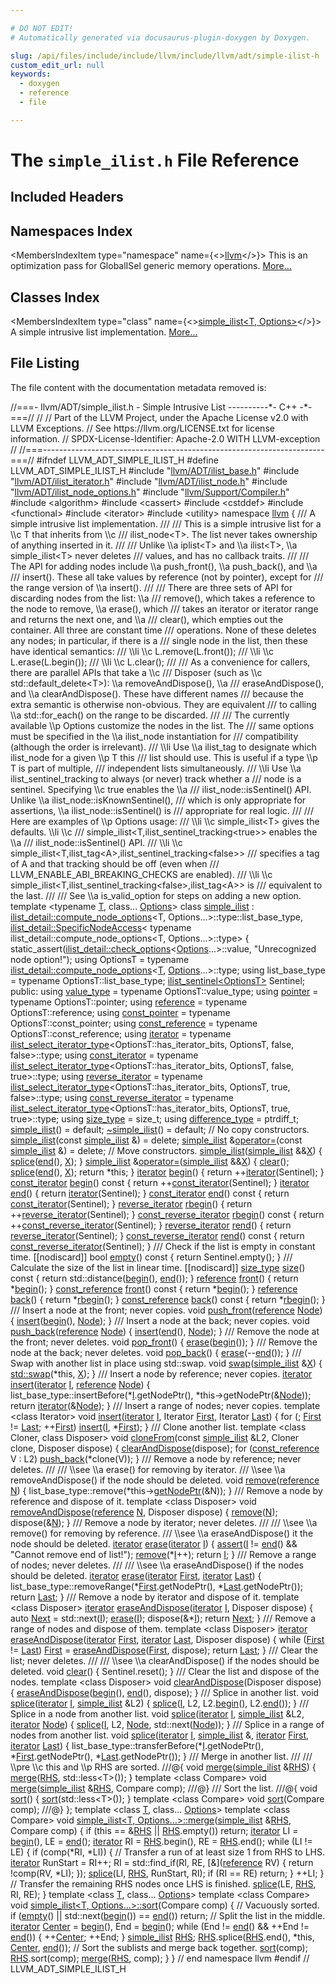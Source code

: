 ```yaml
---

# DO NOT EDIT!
# Automatically generated via docusaurus-plugin-doxygen by Doxygen.

slug: /api/files/include/include/llvm/include/llvm/adt/simple-ilist-h
custom_edit_url: null
keywords:
  - doxygen
  - reference
  - file

---
```





# The `simple_ilist.h` File Reference

<DoxygenPage pluginConfig={pluginConfig}>



## Included Headers

<IncludesList>
<IncludesListItem
  filePath="llvm/ADT/ilist_base.h"
  permalink="/docs/api/files/include/include/llvm/include/llvm/adt/ilist-base-h"
  isLocal="true" />
<IncludesListItem
  filePath="llvm/ADT/ilist_iterator.h"
  permalink="/docs/api/files/include/include/llvm/include/llvm/adt/ilist-iterator-h"
  isLocal="true" />
<IncludesListItem
  filePath="llvm/ADT/ilist_node.h"
  permalink="/docs/api/files/include/include/llvm/include/llvm/adt/ilist-node-h"
  isLocal="true" />
<IncludesListItem
  filePath="llvm/ADT/ilist_node_options.h"
  permalink="/docs/api/files/include/include/llvm/include/llvm/adt/ilist-node-options-h"
  isLocal="true" />
<IncludesListItem
  filePath="llvm/Support/Compiler.h"
  permalink="/docs/api/files/include/include/llvm/include/llvm/support/compiler-h"
  isLocal="true" />
<IncludesListItem
  filePath="algorithm"
  permalink=""
  isLocal="false" />
<IncludesListItem
  filePath="cassert"
  permalink=""
  isLocal="false" />
<IncludesListItem
  filePath="cstddef"
  permalink=""
  isLocal="false" />
<IncludesListItem
  filePath="functional"
  permalink=""
  isLocal="false" />
<IncludesListItem
  filePath="iterator"
  permalink=""
  isLocal="false" />
<IncludesListItem
  filePath="utility"
  permalink=""
  isLocal="false" />
</IncludesList>

## Namespaces Index

<MembersIndex>

<MembersIndexItem
  type="namespace"
  name={<><a href="/docs/api/namespaces/llvm">llvm</a></>}>
This is an optimization pass for GlobalISel generic memory operations. <a href="/docs/api/namespaces/llvm/#details">More...</a>
</MembersIndexItem>

</MembersIndex>

## Classes Index

<MembersIndex>

<MembersIndexItem
  type="class"
  name={<><a href="/docs/api/classes/llvm/simple-ilist">simple_ilist&lt;T, Options&gt;</a></>}>
A simple intrusive list implementation. <a href="/docs/api/classes/llvm/simple-ilist/#details">More...</a>
</MembersIndexItem>

</MembersIndex>


## File Listing

The file content with the documentation metadata removed is:

<ProgramListing>

<Link id="l00001" /><CodeLine lineNumber="1"><Highlight kind="comment">//===- llvm/ADT/simple&#95;ilist.h - Simple Intrusive List ----------&#42;- C++ -&#42;-===//</Highlight><Highlight kind="normal"></Highlight></CodeLine>
<Link id="l00002" /><CodeLine lineNumber="2"><Highlight kind="normal"></Highlight><Highlight kind="comment">//</Highlight><Highlight kind="normal"></Highlight></CodeLine>
<Link id="l00003" /><CodeLine lineNumber="3"><Highlight kind="normal"></Highlight><Highlight kind="comment">// Part of the LLVM Project, under the Apache License v2.0 with LLVM Exceptions.</Highlight><Highlight kind="normal"></Highlight></CodeLine>
<Link id="l00004" /><CodeLine lineNumber="4"><Highlight kind="normal"></Highlight><Highlight kind="comment">// See https://llvm.org/LICENSE.txt for license information.</Highlight><Highlight kind="normal"></Highlight></CodeLine>
<Link id="l00005" /><CodeLine lineNumber="5"><Highlight kind="normal"></Highlight><Highlight kind="comment">// SPDX-License-Identifier: Apache-2.0 WITH LLVM-exception</Highlight><Highlight kind="normal"></Highlight></CodeLine>
<Link id="l00006" /><CodeLine lineNumber="6"><Highlight kind="normal"></Highlight><Highlight kind="comment">//</Highlight><Highlight kind="normal"></Highlight></CodeLine>
<Link id="l00007" /><CodeLine lineNumber="7"><Highlight kind="normal"></Highlight><Highlight kind="comment">//===----------------------------------------------------------------------===//</Highlight><Highlight kind="normal"></Highlight></CodeLine>
<Link id="l00008" /><CodeLine lineNumber="8"><Highlight kind="normal"></Highlight></CodeLine>
<Link id="l00009" /><CodeLine lineNumber="9"><Highlight kind="normal"></Highlight><Highlight kind="preprocessor">#ifndef LLVM&#95;ADT&#95;SIMPLE&#95;ILIST&#95;H</Highlight><Highlight kind="normal"></Highlight></CodeLine>
<Link id="l00010" /><CodeLine lineNumber="10"><Highlight kind="normal"></Highlight><Highlight kind="preprocessor">#define LLVM&#95;ADT&#95;SIMPLE&#95;ILIST&#95;H</Highlight><Highlight kind="normal"></Highlight></CodeLine>
<Link id="l00011" /><CodeLine lineNumber="11"><Highlight kind="normal"></Highlight></CodeLine>
<Link id="l00012" /><CodeLine lineNumber="12"><Highlight kind="normal"></Highlight><Highlight kind="preprocessor">#include &quot;<a href="/docs/api/files/include/include/llvm/include/llvm/adt/ilist-base-h">llvm/ADT/ilist&#95;base.h</a>&quot;</Highlight><Highlight kind="normal"></Highlight></CodeLine>
<Link id="l00013" /><CodeLine lineNumber="13"><Highlight kind="normal"></Highlight><Highlight kind="preprocessor">#include &quot;<a href="/docs/api/files/include/include/llvm/include/llvm/adt/ilist-iterator-h">llvm/ADT/ilist&#95;iterator.h</a>&quot;</Highlight><Highlight kind="normal"></Highlight></CodeLine>
<Link id="l00014" /><CodeLine lineNumber="14"><Highlight kind="normal"></Highlight><Highlight kind="preprocessor">#include &quot;<a href="/docs/api/files/include/include/llvm/include/llvm/adt/ilist-node-h">llvm/ADT/ilist&#95;node.h</a>&quot;</Highlight><Highlight kind="normal"></Highlight></CodeLine>
<Link id="l00015" /><CodeLine lineNumber="15"><Highlight kind="normal"></Highlight><Highlight kind="preprocessor">#include &quot;<a href="/docs/api/files/include/include/llvm/include/llvm/adt/ilist-node-options-h">llvm/ADT/ilist&#95;node&#95;options.h</a>&quot;</Highlight><Highlight kind="normal"></Highlight></CodeLine>
<Link id="l00016" /><CodeLine lineNumber="16"><Highlight kind="normal"></Highlight><Highlight kind="preprocessor">#include &quot;<a href="/docs/api/files/include/include/llvm/include/llvm/support/compiler-h">llvm/Support/Compiler.h</a>&quot;</Highlight><Highlight kind="normal"></Highlight></CodeLine>
<Link id="l00017" /><CodeLine lineNumber="17"><Highlight kind="normal"></Highlight><Highlight kind="preprocessor">#include &lt;algorithm&gt;</Highlight><Highlight kind="normal"></Highlight></CodeLine>
<Link id="l00018" /><CodeLine lineNumber="18"><Highlight kind="normal"></Highlight><Highlight kind="preprocessor">#include &lt;cassert&gt;</Highlight><Highlight kind="normal"></Highlight></CodeLine>
<Link id="l00019" /><CodeLine lineNumber="19"><Highlight kind="normal"></Highlight><Highlight kind="preprocessor">#include &lt;cstddef&gt;</Highlight><Highlight kind="normal"></Highlight></CodeLine>
<Link id="l00020" /><CodeLine lineNumber="20"><Highlight kind="normal"></Highlight><Highlight kind="preprocessor">#include &lt;functional&gt;</Highlight><Highlight kind="normal"></Highlight></CodeLine>
<Link id="l00021" /><CodeLine lineNumber="21"><Highlight kind="normal"></Highlight><Highlight kind="preprocessor">#include &lt;iterator&gt;</Highlight><Highlight kind="normal"></Highlight></CodeLine>
<Link id="l00022" /><CodeLine lineNumber="22"><Highlight kind="normal"></Highlight><Highlight kind="preprocessor">#include &lt;utility&gt;</Highlight><Highlight kind="normal"></Highlight></CodeLine>
<Link id="l00023" /><CodeLine lineNumber="23"><Highlight kind="normal"></Highlight></CodeLine>
<Link id="l00024" /><CodeLine lineNumber="24"><Highlight kind="normal"></Highlight><Highlight kind="keyword">namespace </Highlight><Highlight kind="normal"><a href="/docs/api/namespaces/llvm">llvm</a> &#123;</Highlight></CodeLine>
<Link id="l00025" /><CodeLine lineNumber="25"><Highlight kind="normal"></Highlight><Highlight kind="comment"></Highlight></CodeLine>
<Link id="l00026" /><CodeLine lineNumber="26"><Highlight kind="comment">/// A simple intrusive list implementation.</Highlight></CodeLine>
<Link id="l00027" /><CodeLine lineNumber="27"><Highlight kind="comment">///</Highlight></CodeLine>
<Link id="l00028" /><CodeLine lineNumber="28"><Highlight kind="comment">/// This is a simple intrusive list for a \\c T that inherits from \\c</Highlight></CodeLine>
<Link id="l00029" /><CodeLine lineNumber="29"><Highlight kind="comment">/// ilist&#95;node&lt;T&gt;.  The list never takes ownership of anything inserted in it.</Highlight></CodeLine>
<Link id="l00030" /><CodeLine lineNumber="30"><Highlight kind="comment">///</Highlight></CodeLine>
<Link id="l00031" /><CodeLine lineNumber="31"><Highlight kind="comment">/// Unlike \\a iplist&lt;T&gt; and \\a ilist&lt;T&gt;, \\a simple&#95;ilist&lt;T&gt; never deletes</Highlight></CodeLine>
<Link id="l00032" /><CodeLine lineNumber="32"><Highlight kind="comment">/// values, and has no callback traits.</Highlight></CodeLine>
<Link id="l00033" /><CodeLine lineNumber="33"><Highlight kind="comment">///</Highlight></CodeLine>
<Link id="l00034" /><CodeLine lineNumber="34"><Highlight kind="comment">/// The API for adding nodes include \\a push&#95;front(), \\a push&#95;back(), and \\a</Highlight></CodeLine>
<Link id="l00035" /><CodeLine lineNumber="35"><Highlight kind="comment">/// insert().  These all take values by reference (not by pointer), except for</Highlight></CodeLine>
<Link id="l00036" /><CodeLine lineNumber="36"><Highlight kind="comment">/// the range version of \\a insert().</Highlight></CodeLine>
<Link id="l00037" /><CodeLine lineNumber="37"><Highlight kind="comment">///</Highlight></CodeLine>
<Link id="l00038" /><CodeLine lineNumber="38"><Highlight kind="comment">/// There are three sets of API for discarding nodes from the list: \\a</Highlight></CodeLine>
<Link id="l00039" /><CodeLine lineNumber="39"><Highlight kind="comment">/// remove(), which takes a reference to the node to remove, \\a erase(), which</Highlight></CodeLine>
<Link id="l00040" /><CodeLine lineNumber="40"><Highlight kind="comment">/// takes an iterator or iterator range and returns the next one, and \\a</Highlight></CodeLine>
<Link id="l00041" /><CodeLine lineNumber="41"><Highlight kind="comment">/// clear(), which empties out the container.  All three are constant time</Highlight></CodeLine>
<Link id="l00042" /><CodeLine lineNumber="42"><Highlight kind="comment">/// operations.  None of these deletes any nodes; in particular, if there is a</Highlight></CodeLine>
<Link id="l00043" /><CodeLine lineNumber="43"><Highlight kind="comment">/// single node in the list, then these have identical semantics:</Highlight></CodeLine>
<Link id="l00044" /><CodeLine lineNumber="44"><Highlight kind="comment">/// \\li \\c L.remove(L.front());</Highlight></CodeLine>
<Link id="l00045" /><CodeLine lineNumber="45"><Highlight kind="comment">/// \\li \\c L.erase(L.begin());</Highlight></CodeLine>
<Link id="l00046" /><CodeLine lineNumber="46"><Highlight kind="comment">/// \\li \\c L.clear();</Highlight></CodeLine>
<Link id="l00047" /><CodeLine lineNumber="47"><Highlight kind="comment">///</Highlight></CodeLine>
<Link id="l00048" /><CodeLine lineNumber="48"><Highlight kind="comment">/// As a convenience for callers, there are parallel APIs that take a \\c</Highlight></CodeLine>
<Link id="l00049" /><CodeLine lineNumber="49"><Highlight kind="comment">/// Disposer (such as \\c std::default&#95;delete&lt;T&gt;): \\a removeAndDispose(), \\a</Highlight></CodeLine>
<Link id="l00050" /><CodeLine lineNumber="50"><Highlight kind="comment">/// eraseAndDispose(), and \\a clearAndDispose().  These have different names</Highlight></CodeLine>
<Link id="l00051" /><CodeLine lineNumber="51"><Highlight kind="comment">/// because the extra semantic is otherwise non-obvious.  They are equivalent</Highlight></CodeLine>
<Link id="l00052" /><CodeLine lineNumber="52"><Highlight kind="comment">/// to calling \\a std::for&#95;each() on the range to be discarded.</Highlight></CodeLine>
<Link id="l00053" /><CodeLine lineNumber="53"><Highlight kind="comment">///</Highlight></CodeLine>
<Link id="l00054" /><CodeLine lineNumber="54"><Highlight kind="comment">/// The currently available \\p Options customize the nodes in the list.  The</Highlight></CodeLine>
<Link id="l00055" /><CodeLine lineNumber="55"><Highlight kind="comment">/// same options must be specified in the \\a ilist&#95;node instantiation for</Highlight></CodeLine>
<Link id="l00056" /><CodeLine lineNumber="56"><Highlight kind="comment">/// compatibility (although the order is irrelevant).</Highlight></CodeLine>
<Link id="l00057" /><CodeLine lineNumber="57"><Highlight kind="comment">/// \\li Use \\a ilist&#95;tag to designate which ilist&#95;node for a given \\p T this</Highlight></CodeLine>
<Link id="l00058" /><CodeLine lineNumber="58"><Highlight kind="comment">/// list should use.  This is useful if a type \\p T is part of multiple,</Highlight></CodeLine>
<Link id="l00059" /><CodeLine lineNumber="59"><Highlight kind="comment">/// independent lists simultaneously.</Highlight></CodeLine>
<Link id="l00060" /><CodeLine lineNumber="60"><Highlight kind="comment">/// \\li Use \\a ilist&#95;sentinel&#95;tracking to always (or never) track whether a</Highlight></CodeLine>
<Link id="l00061" /><CodeLine lineNumber="61"><Highlight kind="comment">/// node is a sentinel.  Specifying \\c true enables the \\a</Highlight></CodeLine>
<Link id="l00062" /><CodeLine lineNumber="62"><Highlight kind="comment">/// ilist&#95;node::isSentinel() API.  Unlike \\a ilist&#95;node::isKnownSentinel(),</Highlight></CodeLine>
<Link id="l00063" /><CodeLine lineNumber="63"><Highlight kind="comment">/// which is only appropriate for assertions, \\a ilist&#95;node::isSentinel() is</Highlight></CodeLine>
<Link id="l00064" /><CodeLine lineNumber="64"><Highlight kind="comment">/// appropriate for real logic.</Highlight></CodeLine>
<Link id="l00065" /><CodeLine lineNumber="65"><Highlight kind="comment">///</Highlight></CodeLine>
<Link id="l00066" /><CodeLine lineNumber="66"><Highlight kind="comment">/// Here are examples of \\p Options usage:</Highlight></CodeLine>
<Link id="l00067" /><CodeLine lineNumber="67"><Highlight kind="comment">/// \\li \\c simple&#95;ilist&lt;T&gt; gives the defaults.  \\li \\c</Highlight></CodeLine>
<Link id="l00068" /><CodeLine lineNumber="68"><Highlight kind="comment">/// simple&#95;ilist&lt;T,ilist&#95;sentinel&#95;tracking&lt;true&gt;&gt; enables the \\a</Highlight></CodeLine>
<Link id="l00069" /><CodeLine lineNumber="69"><Highlight kind="comment">/// ilist&#95;node::isSentinel() API.</Highlight></CodeLine>
<Link id="l00070" /><CodeLine lineNumber="70"><Highlight kind="comment">/// \\li \\c simple&#95;ilist&lt;T,ilist&#95;tag&lt;A&gt;,ilist&#95;sentinel&#95;tracking&lt;false&gt;&gt;</Highlight></CodeLine>
<Link id="l00071" /><CodeLine lineNumber="71"><Highlight kind="comment">/// specifies a tag of A and that tracking should be off (even when</Highlight></CodeLine>
<Link id="l00072" /><CodeLine lineNumber="72"><Highlight kind="comment">/// LLVM&#95;ENABLE&#95;ABI&#95;BREAKING&#95;CHECKS are enabled).</Highlight></CodeLine>
<Link id="l00073" /><CodeLine lineNumber="73"><Highlight kind="comment">/// \\li \\c simple&#95;ilist&lt;T,ilist&#95;sentinel&#95;tracking&lt;false&gt;,ilist&#95;tag&lt;A&gt;&gt; is</Highlight></CodeLine>
<Link id="l00074" /><CodeLine lineNumber="74"><Highlight kind="comment">/// equivalent to the last.</Highlight></CodeLine>
<Link id="l00075" /><CodeLine lineNumber="75"><Highlight kind="comment">///</Highlight></CodeLine>
<Link id="l00076" /><CodeLine lineNumber="76"><Highlight kind="comment">/// See \\a is&#95;valid&#95;option for steps on adding a new option.</Highlight><Highlight kind="normal"></Highlight></CodeLine>
<Link id="l00077" /><CodeLine lineNumber="77"><Highlight kind="normal"></Highlight><Highlight kind="keyword">template</Highlight><Highlight kind="normal"> &lt;</Highlight><Highlight kind="keyword">typename</Highlight><Highlight kind="normal"> <a href="/docs/api/files/lib/lib/target/lib/target/mips/mips16isellowering-cpp/#a0acb682b8260ab1c60b918599864e2e5">T</a>, </Highlight><Highlight kind="keyword">class</Highlight><Highlight kind="normal">... <a href="/docs/api/files/lib/lib/debuginfo/lib/debuginfo/logicalview/lib/debuginfo/logicalview/core/lvoptions-cpp/#ab4088b7a11f3cbc38ac16a6e9c72494e">Options</a>&gt;</Highlight></CodeLine>
<Link id="l00078" /><CodeLine lineNumber="78" lineLink="/docs/api/classes/llvm/simple-ilist"><Highlight kind="normal"></Highlight><Highlight kind="keyword">class </Highlight><Highlight kind="normal"><a href="/docs/api/classes/llvm/simple-ilist/#aa4d5d2d0c3d7d2305b8ca6808d337f73">simple&#95;ilist</a></Highlight></CodeLine>
<Link id="l00079" /><CodeLine lineNumber="79"><Highlight kind="normal">    : <a href="/docs/api/structs/llvm/ilist-detail/compute-node-options">ilist&#95;detail::compute&#95;node&#95;options</a>&lt;T, Options...&gt;::type::list&#95;base&#95;type,</Highlight></CodeLine>
<Link id="l00080" /><CodeLine lineNumber="80"><Highlight kind="normal">      <a href="/docs/api/structs/llvm/ilist-detail/specificnodeaccess">ilist&#95;detail::SpecificNodeAccess</a>&lt;</Highlight></CodeLine>
<Link id="l00081" /><CodeLine lineNumber="81"><Highlight kind="normal">          typename ilist&#95;detail::compute&#95;node&#95;options&lt;T, Options...&gt;::type&gt; &#123;</Highlight></CodeLine>
<Link id="l00082" /><CodeLine lineNumber="82"><Highlight kind="normal">  </Highlight><Highlight kind="keyword">static&#95;assert</Highlight><Highlight kind="normal">(<a href="/docs/api/structs/llvm/ilist-detail/check-options">ilist&#95;detail::check&#95;options</a>&lt;<a href="/docs/api/files/lib/lib/debuginfo/lib/debuginfo/logicalview/lib/debuginfo/logicalview/core/lvoptions-cpp/#ab4088b7a11f3cbc38ac16a6e9c72494e">Options</a>...&gt;::value,</Highlight></CodeLine>
<Link id="l00083" /><CodeLine lineNumber="83"><Highlight kind="normal">                </Highlight><Highlight kind="stringliteral">&quot;Unrecognized node option!&quot;</Highlight><Highlight kind="normal">);</Highlight></CodeLine>
<Link id="l00084" /><CodeLine lineNumber="84"><Highlight kind="normal">  </Highlight><Highlight kind="keyword">using </Highlight><Highlight kind="normal">OptionsT =</Highlight></CodeLine>
<Link id="l00085" /><CodeLine lineNumber="85"><Highlight kind="normal">      </Highlight><Highlight kind="keyword">typename</Highlight><Highlight kind="normal"> <a href="/docs/api/structs/llvm/ilist-detail/compute-node-options">ilist&#95;detail::compute&#95;node&#95;options</a>&lt;<a href="/docs/api/files/lib/lib/target/lib/target/mips/mips16isellowering-cpp/#a0acb682b8260ab1c60b918599864e2e5">T</a>, <a href="/docs/api/files/lib/lib/debuginfo/lib/debuginfo/logicalview/lib/debuginfo/logicalview/core/lvoptions-cpp/#ab4088b7a11f3cbc38ac16a6e9c72494e">Options</a>...&gt;::type;</Highlight></CodeLine>
<Link id="l00086" /><CodeLine lineNumber="86"><Highlight kind="normal">  </Highlight><Highlight kind="keyword">using </Highlight><Highlight kind="normal">list&#95;base&#95;type = </Highlight><Highlight kind="keyword">typename</Highlight><Highlight kind="normal"> OptionsT::list&#95;base&#95;type;</Highlight></CodeLine>
<Link id="l00087" /><CodeLine lineNumber="87"><Highlight kind="normal">  <a href="/docs/api/classes/llvm/ilist-sentinel">ilist&#95;sentinel&lt;OptionsT&gt;</a> Sentinel;</Highlight></CodeLine>
<Link id="l00088" /><CodeLine lineNumber="88"><Highlight kind="normal"></Highlight></CodeLine>
<Link id="l00089" /><CodeLine lineNumber="89"><Highlight kind="normal"></Highlight><Highlight kind="keyword">public</Highlight><Highlight kind="normal">:</Highlight></CodeLine>
<Link id="l00090" /><CodeLine lineNumber="90" lineLink="/docs/api/classes/llvm/simple-ilist/#acd18cf13fcfc381cea38722838403e85"><Highlight kind="normal">  </Highlight><Highlight kind="keyword">using </Highlight><Highlight kind="normal"><a href="/docs/api/classes/llvm/simple-ilist/#acd18cf13fcfc381cea38722838403e85">value&#95;type</a> = </Highlight><Highlight kind="keyword">typename</Highlight><Highlight kind="normal"> OptionsT::value&#95;type;</Highlight></CodeLine>
<Link id="l00091" /><CodeLine lineNumber="91" lineLink="/docs/api/classes/llvm/simple-ilist/#af49920afbc32b9463de003e11af96edf"><Highlight kind="normal">  </Highlight><Highlight kind="keyword">using </Highlight><Highlight kind="normal"><a href="/docs/api/classes/llvm/simple-ilist/#af49920afbc32b9463de003e11af96edf">pointer</a> = </Highlight><Highlight kind="keyword">typename</Highlight><Highlight kind="normal"> OptionsT::pointer;</Highlight></CodeLine>
<Link id="l00092" /><CodeLine lineNumber="92" lineLink="/docs/api/classes/llvm/simple-ilist/#a00c811b25231ad81da2d78722876857b"><Highlight kind="normal">  </Highlight><Highlight kind="keyword">using </Highlight><Highlight kind="normal"><a href="/docs/api/classes/llvm/simple-ilist/#a00c811b25231ad81da2d78722876857b">reference</a> = </Highlight><Highlight kind="keyword">typename</Highlight><Highlight kind="normal"> OptionsT::reference;</Highlight></CodeLine>
<Link id="l00093" /><CodeLine lineNumber="93" lineLink="/docs/api/classes/llvm/simple-ilist/#ad031caec508a4d9a74c925ce7335b68f"><Highlight kind="normal">  </Highlight><Highlight kind="keyword">using </Highlight><Highlight kind="normal"><a href="/docs/api/classes/llvm/simple-ilist/#ad031caec508a4d9a74c925ce7335b68f">const&#95;pointer</a> = </Highlight><Highlight kind="keyword">typename</Highlight><Highlight kind="normal"> OptionsT::const&#95;pointer;</Highlight></CodeLine>
<Link id="l00094" /><CodeLine lineNumber="94" lineLink="/docs/api/classes/llvm/simple-ilist/#a1951d42bcac1ca78715de0b244f38bd3"><Highlight kind="normal">  </Highlight><Highlight kind="keyword">using </Highlight><Highlight kind="normal"><a href="/docs/api/classes/llvm/simple-ilist/#a1951d42bcac1ca78715de0b244f38bd3">const&#95;reference</a> = </Highlight><Highlight kind="keyword">typename</Highlight><Highlight kind="normal"> OptionsT::const&#95;reference;</Highlight></CodeLine>
<Link id="l00095" /><CodeLine lineNumber="95" lineLink="/docs/api/classes/llvm/simple-ilist/#aaa26237d7a40d3f5207b306d693babbd"><Highlight kind="normal">  </Highlight><Highlight kind="keyword">using </Highlight><Highlight kind="normal"><a href="/docs/api/classes/llvm/simple-ilist/#aaa26237d7a40d3f5207b306d693babbd">iterator</a> =</Highlight></CodeLine>
<Link id="l00096" /><CodeLine lineNumber="96"><Highlight kind="normal">      </Highlight><Highlight kind="keyword">typename</Highlight><Highlight kind="normal"> <a href="/docs/api/classes/llvm/ilist-select-iterator-type">ilist&#95;select&#95;iterator&#95;type</a>&lt;OptionsT::has&#95;iterator&#95;bits, OptionsT,</Highlight></CodeLine>
<Link id="l00097" /><CodeLine lineNumber="97"><Highlight kind="normal">                                          </Highlight><Highlight kind="keyword">false</Highlight><Highlight kind="normal">, </Highlight><Highlight kind="keyword">false</Highlight><Highlight kind="normal">&gt;::type;</Highlight></CodeLine>
<Link id="l00098" /><CodeLine lineNumber="98" lineLink="/docs/api/classes/llvm/simple-ilist/#adfa153d64dea8943e434e79c1a8daf6f"><Highlight kind="normal">  </Highlight><Highlight kind="keyword">using </Highlight><Highlight kind="normal"><a href="/docs/api/classes/llvm/simple-ilist/#adfa153d64dea8943e434e79c1a8daf6f">const&#95;iterator</a> =</Highlight></CodeLine>
<Link id="l00099" /><CodeLine lineNumber="99"><Highlight kind="normal">      </Highlight><Highlight kind="keyword">typename</Highlight><Highlight kind="normal"> <a href="/docs/api/classes/llvm/ilist-select-iterator-type">ilist&#95;select&#95;iterator&#95;type</a>&lt;OptionsT::has&#95;iterator&#95;bits, OptionsT,</Highlight></CodeLine>
<Link id="l00100" /><CodeLine lineNumber="100"><Highlight kind="normal">                                          </Highlight><Highlight kind="keyword">false</Highlight><Highlight kind="normal">, </Highlight><Highlight kind="keyword">true</Highlight><Highlight kind="normal">&gt;::type;</Highlight></CodeLine>
<Link id="l00101" /><CodeLine lineNumber="101" lineLink="/docs/api/classes/llvm/simple-ilist/#aa8d64379d76bba443914771d3f510547"><Highlight kind="normal">  </Highlight><Highlight kind="keyword">using </Highlight><Highlight kind="normal"><a href="/docs/api/classes/llvm/simple-ilist/#aa8d64379d76bba443914771d3f510547">reverse&#95;iterator</a> =</Highlight></CodeLine>
<Link id="l00102" /><CodeLine lineNumber="102"><Highlight kind="normal">      </Highlight><Highlight kind="keyword">typename</Highlight><Highlight kind="normal"> <a href="/docs/api/classes/llvm/ilist-select-iterator-type">ilist&#95;select&#95;iterator&#95;type</a>&lt;OptionsT::has&#95;iterator&#95;bits, OptionsT,</Highlight></CodeLine>
<Link id="l00103" /><CodeLine lineNumber="103"><Highlight kind="normal">                                          </Highlight><Highlight kind="keyword">true</Highlight><Highlight kind="normal">, </Highlight><Highlight kind="keyword">false</Highlight><Highlight kind="normal">&gt;::type;</Highlight></CodeLine>
<Link id="l00104" /><CodeLine lineNumber="104" lineLink="/docs/api/classes/llvm/simple-ilist/#a707e84629a240dd0d4866d1f3b602f37"><Highlight kind="normal">  </Highlight><Highlight kind="keyword">using </Highlight><Highlight kind="normal"><a href="/docs/api/classes/llvm/simple-ilist/#a707e84629a240dd0d4866d1f3b602f37">const&#95;reverse&#95;iterator</a> =</Highlight></CodeLine>
<Link id="l00105" /><CodeLine lineNumber="105"><Highlight kind="normal">      </Highlight><Highlight kind="keyword">typename</Highlight><Highlight kind="normal"> <a href="/docs/api/classes/llvm/ilist-select-iterator-type">ilist&#95;select&#95;iterator&#95;type</a>&lt;OptionsT::has&#95;iterator&#95;bits, OptionsT,</Highlight></CodeLine>
<Link id="l00106" /><CodeLine lineNumber="106"><Highlight kind="normal">                                          </Highlight><Highlight kind="keyword">true</Highlight><Highlight kind="normal">, </Highlight><Highlight kind="keyword">true</Highlight><Highlight kind="normal">&gt;::type;</Highlight></CodeLine>
<Link id="l00107" /><CodeLine lineNumber="107" lineLink="/docs/api/classes/llvm/simple-ilist/#a1bf59040e990a6ef68062aa6d2bb0b12"><Highlight kind="normal">  </Highlight><Highlight kind="keyword">using </Highlight><Highlight kind="normal"><a href="/docs/api/classes/llvm/simple-ilist/#a1bf59040e990a6ef68062aa6d2bb0b12">size&#95;type</a> = size&#95;t;</Highlight></CodeLine>
<Link id="l00108" /><CodeLine lineNumber="108" lineLink="/docs/api/classes/llvm/simple-ilist/#a5da3239917a2962e7d5981cd659a8927"><Highlight kind="normal">  </Highlight><Highlight kind="keyword">using </Highlight><Highlight kind="normal"><a href="/docs/api/classes/llvm/simple-ilist/#a5da3239917a2962e7d5981cd659a8927">difference&#95;type</a> = ptrdiff&#95;t;</Highlight></CodeLine>
<Link id="l00109" /><CodeLine lineNumber="109"><Highlight kind="normal"></Highlight></CodeLine>
<Link id="l00110" /><CodeLine lineNumber="110" lineLink="/docs/api/classes/llvm/simple-ilist/#aa4d5d2d0c3d7d2305b8ca6808d337f73"><Highlight kind="normal">  <a href="/docs/api/classes/llvm/simple-ilist/#aa4d5d2d0c3d7d2305b8ca6808d337f73">simple&#95;ilist</a>() = </Highlight><Highlight kind="keywordflow">default</Highlight><Highlight kind="normal">;</Highlight></CodeLine>
<Link id="l00111" /><CodeLine lineNumber="111" lineLink="/docs/api/classes/llvm/simple-ilist/#a715382f02a4ab999b3b785a230ed3825"><Highlight kind="normal">  <a href="/docs/api/classes/llvm/simple-ilist/#a715382f02a4ab999b3b785a230ed3825">~simple&#95;ilist</a>() = </Highlight><Highlight kind="keywordflow">default</Highlight><Highlight kind="normal">;</Highlight></CodeLine>
<Link id="l00112" /><CodeLine lineNumber="112"><Highlight kind="normal"></Highlight></CodeLine>
<Link id="l00113" /><CodeLine lineNumber="113"><Highlight kind="normal">  </Highlight><Highlight kind="comment">// No copy constructors.</Highlight><Highlight kind="normal"></Highlight></CodeLine>
<Link id="l00114" /><CodeLine lineNumber="114" lineLink="/docs/api/classes/llvm/simple-ilist/#a5c8bead4296acab6cf828f2b49161c27"><Highlight kind="normal">  <a href="/docs/api/classes/llvm/simple-ilist/#a5c8bead4296acab6cf828f2b49161c27">simple&#95;ilist</a>(</Highlight><Highlight kind="keyword">const</Highlight><Highlight kind="normal"> <a href="/docs/api/classes/llvm/simple-ilist/#aa4d5d2d0c3d7d2305b8ca6808d337f73">simple&#95;ilist</a> &amp;) = </Highlight><Highlight kind="keyword">delete</Highlight><Highlight kind="normal">;</Highlight></CodeLine>
<Link id="l00115" /><CodeLine lineNumber="115" lineLink="/docs/api/classes/llvm/simple-ilist/#a1bdabb81bc924d597093b4e98cb3e41b"><Highlight kind="normal">  <a href="/docs/api/classes/llvm/simple-ilist/#aa4d5d2d0c3d7d2305b8ca6808d337f73">simple&#95;ilist</a> &amp;<a href="/docs/api/classes/llvm/simple-ilist/#a1bdabb81bc924d597093b4e98cb3e41b">operator=</a>(</Highlight><Highlight kind="keyword">const</Highlight><Highlight kind="normal"> <a href="/docs/api/classes/llvm/simple-ilist/#aa4d5d2d0c3d7d2305b8ca6808d337f73">simple&#95;ilist</a> &amp;) = </Highlight><Highlight kind="keyword">delete</Highlight><Highlight kind="normal">;</Highlight></CodeLine>
<Link id="l00116" /><CodeLine lineNumber="116"><Highlight kind="normal"></Highlight></CodeLine>
<Link id="l00117" /><CodeLine lineNumber="117"><Highlight kind="normal">  </Highlight><Highlight kind="comment">// Move constructors.</Highlight><Highlight kind="normal"></Highlight></CodeLine>
<Link id="l00118" /><CodeLine lineNumber="118" lineLink="/docs/api/classes/llvm/simple-ilist/#a19f9df1fa9e01273fcca82cc50629b64"><Highlight kind="normal">  <a href="/docs/api/classes/llvm/simple-ilist/#a19f9df1fa9e01273fcca82cc50629b64">simple&#95;ilist</a>(<a href="/docs/api/classes/llvm/simple-ilist/#aa4d5d2d0c3d7d2305b8ca6808d337f73">simple&#95;ilist</a> &amp;&amp;<a href="/docs/api/files/lib/lib/tablegen/tablegenbackendskeleton-cpp/#ab60f28d7a141ac46ccc200176a1bca8b">X</a>) &#123; <a href="/docs/api/classes/llvm/simple-ilist/#a2cc787652fd821d6aa9af1c96866e00e">splice</a>(<a href="/docs/api/classes/llvm/simple-ilist/#a9ed194b42c5b8ba68764c26760c9ddfe">end</a>(), <a href="/docs/api/files/lib/lib/tablegen/tablegenbackendskeleton-cpp/#ab60f28d7a141ac46ccc200176a1bca8b">X</a>); &#125;</Highlight></CodeLine>
<Link id="l00119" /><CodeLine lineNumber="119" lineLink="/docs/api/classes/llvm/simple-ilist/#a31cbf55b205e721e34eb167c7953b18c"><Highlight kind="normal">  <a href="/docs/api/classes/llvm/simple-ilist/#aa4d5d2d0c3d7d2305b8ca6808d337f73">simple&#95;ilist</a> &amp;<a href="/docs/api/classes/llvm/simple-ilist/#a31cbf55b205e721e34eb167c7953b18c">operator=</a>(<a href="/docs/api/classes/llvm/simple-ilist/#aa4d5d2d0c3d7d2305b8ca6808d337f73">simple&#95;ilist</a> &amp;&amp;<a href="/docs/api/files/lib/lib/tablegen/tablegenbackendskeleton-cpp/#ab60f28d7a141ac46ccc200176a1bca8b">X</a>) &#123;</Highlight></CodeLine>
<Link id="l00120" /><CodeLine lineNumber="120"><Highlight kind="normal">    <a href="/docs/api/classes/llvm/simple-ilist/#a9e8f24dd616634c0f94649826a6c534f">clear</a>();</Highlight></CodeLine>
<Link id="l00121" /><CodeLine lineNumber="121"><Highlight kind="normal">    <a href="/docs/api/classes/llvm/simple-ilist/#a2cc787652fd821d6aa9af1c96866e00e">splice</a>(<a href="/docs/api/classes/llvm/simple-ilist/#a9ed194b42c5b8ba68764c26760c9ddfe">end</a>(), <a href="/docs/api/files/lib/lib/tablegen/tablegenbackendskeleton-cpp/#ab60f28d7a141ac46ccc200176a1bca8b">X</a>);</Highlight></CodeLine>
<Link id="l00122" /><CodeLine lineNumber="122"><Highlight kind="normal">    </Highlight><Highlight kind="keywordflow">return</Highlight><Highlight kind="normal"> &#42;</Highlight><Highlight kind="keyword">this</Highlight><Highlight kind="normal">;</Highlight></CodeLine>
<Link id="l00123" /><CodeLine lineNumber="123"><Highlight kind="normal">  &#125;</Highlight></CodeLine>
<Link id="l00124" /><CodeLine lineNumber="124"><Highlight kind="normal"></Highlight></CodeLine>
<Link id="l00125" /><CodeLine lineNumber="125" lineLink="/docs/api/classes/llvm/simple-ilist/#abc96513a79d236fe7f052a1ec7d0eb05"><Highlight kind="normal">  <a href="/docs/api/classes/llvm/simple-ilist/#aaa26237d7a40d3f5207b306d693babbd">iterator</a> <a href="/docs/api/classes/llvm/simple-ilist/#abc96513a79d236fe7f052a1ec7d0eb05">begin</a>() &#123; </Highlight><Highlight kind="keywordflow">return</Highlight><Highlight kind="normal"> ++<a href="/docs/api/classes/llvm/simple-ilist/#aaa26237d7a40d3f5207b306d693babbd">iterator</a>(Sentinel); &#125;</Highlight></CodeLine>
<Link id="l00126" /><CodeLine lineNumber="126" lineLink="/docs/api/classes/llvm/simple-ilist/#aad680a16e4f1ff88ee2735771e821645"><Highlight kind="normal">  <a href="/docs/api/classes/llvm/simple-ilist/#adfa153d64dea8943e434e79c1a8daf6f">const&#95;iterator</a> <a href="/docs/api/classes/llvm/simple-ilist/#aad680a16e4f1ff88ee2735771e821645">begin</a>()</Highlight><Highlight kind="keyword"> const </Highlight><Highlight kind="normal">&#123; </Highlight><Highlight kind="keywordflow">return</Highlight><Highlight kind="normal"> ++<a href="/docs/api/classes/llvm/simple-ilist/#adfa153d64dea8943e434e79c1a8daf6f">const&#95;iterator</a>(Sentinel); &#125;</Highlight></CodeLine>
<Link id="l00127" /><CodeLine lineNumber="127" lineLink="/docs/api/classes/llvm/simple-ilist/#a9ed194b42c5b8ba68764c26760c9ddfe"><Highlight kind="normal">  <a href="/docs/api/classes/llvm/simple-ilist/#aaa26237d7a40d3f5207b306d693babbd">iterator</a> <a href="/docs/api/classes/llvm/simple-ilist/#a9ed194b42c5b8ba68764c26760c9ddfe">end</a>() &#123; </Highlight><Highlight kind="keywordflow">return</Highlight><Highlight kind="normal"> <a href="/docs/api/classes/llvm/simple-ilist/#aaa26237d7a40d3f5207b306d693babbd">iterator</a>(Sentinel); &#125;</Highlight></CodeLine>
<Link id="l00128" /><CodeLine lineNumber="128" lineLink="/docs/api/classes/llvm/simple-ilist/#a9d2f378978e405cb49b463c884454cd7"><Highlight kind="normal">  <a href="/docs/api/classes/llvm/simple-ilist/#adfa153d64dea8943e434e79c1a8daf6f">const&#95;iterator</a> <a href="/docs/api/classes/llvm/simple-ilist/#a9d2f378978e405cb49b463c884454cd7">end</a>()</Highlight><Highlight kind="keyword"> const </Highlight><Highlight kind="normal">&#123; </Highlight><Highlight kind="keywordflow">return</Highlight><Highlight kind="normal"> <a href="/docs/api/classes/llvm/simple-ilist/#adfa153d64dea8943e434e79c1a8daf6f">const&#95;iterator</a>(Sentinel); &#125;</Highlight></CodeLine>
<Link id="l00129" /><CodeLine lineNumber="129" lineLink="/docs/api/classes/llvm/simple-ilist/#aefb5430ea919aa7223dbf8583e947111"><Highlight kind="normal">  <a href="/docs/api/classes/llvm/simple-ilist/#aa8d64379d76bba443914771d3f510547">reverse&#95;iterator</a> <a href="/docs/api/classes/llvm/simple-ilist/#aefb5430ea919aa7223dbf8583e947111">rbegin</a>() &#123; </Highlight><Highlight kind="keywordflow">return</Highlight><Highlight kind="normal"> ++<a href="/docs/api/classes/llvm/simple-ilist/#aa8d64379d76bba443914771d3f510547">reverse&#95;iterator</a>(Sentinel); &#125;</Highlight></CodeLine>
<Link id="l00130" /><CodeLine lineNumber="130" lineLink="/docs/api/classes/llvm/simple-ilist/#a29fbeebf7cbbe5829299cc037fa1299c"><Highlight kind="normal">  <a href="/docs/api/classes/llvm/simple-ilist/#a707e84629a240dd0d4866d1f3b602f37">const&#95;reverse&#95;iterator</a> <a href="/docs/api/classes/llvm/simple-ilist/#a29fbeebf7cbbe5829299cc037fa1299c">rbegin</a>()</Highlight><Highlight kind="keyword"> const </Highlight><Highlight kind="normal">&#123;</Highlight></CodeLine>
<Link id="l00131" /><CodeLine lineNumber="131"><Highlight kind="normal">    </Highlight><Highlight kind="keywordflow">return</Highlight><Highlight kind="normal"> ++<a href="/docs/api/classes/llvm/simple-ilist/#a707e84629a240dd0d4866d1f3b602f37">const&#95;reverse&#95;iterator</a>(Sentinel);</Highlight></CodeLine>
<Link id="l00132" /><CodeLine lineNumber="132"><Highlight kind="normal">  &#125;</Highlight></CodeLine>
<Link id="l00133" /><CodeLine lineNumber="133" lineLink="/docs/api/classes/llvm/simple-ilist/#a829db5029599933ad38679d76e0f4975"><Highlight kind="normal">  <a href="/docs/api/classes/llvm/simple-ilist/#aa8d64379d76bba443914771d3f510547">reverse&#95;iterator</a> <a href="/docs/api/classes/llvm/simple-ilist/#a829db5029599933ad38679d76e0f4975">rend</a>() &#123; </Highlight><Highlight kind="keywordflow">return</Highlight><Highlight kind="normal"> <a href="/docs/api/classes/llvm/simple-ilist/#aa8d64379d76bba443914771d3f510547">reverse&#95;iterator</a>(Sentinel); &#125;</Highlight></CodeLine>
<Link id="l00134" /><CodeLine lineNumber="134" lineLink="/docs/api/classes/llvm/simple-ilist/#a263bb549442ab1820df2a77843245bce"><Highlight kind="normal">  <a href="/docs/api/classes/llvm/simple-ilist/#a707e84629a240dd0d4866d1f3b602f37">const&#95;reverse&#95;iterator</a> <a href="/docs/api/classes/llvm/simple-ilist/#a263bb549442ab1820df2a77843245bce">rend</a>()</Highlight><Highlight kind="keyword"> const </Highlight><Highlight kind="normal">&#123;</Highlight></CodeLine>
<Link id="l00135" /><CodeLine lineNumber="135"><Highlight kind="normal">    </Highlight><Highlight kind="keywordflow">return</Highlight><Highlight kind="normal"> <a href="/docs/api/classes/llvm/simple-ilist/#a707e84629a240dd0d4866d1f3b602f37">const&#95;reverse&#95;iterator</a>(Sentinel);</Highlight></CodeLine>
<Link id="l00136" /><CodeLine lineNumber="136"><Highlight kind="normal">  &#125;</Highlight></CodeLine>
<Link id="l00137" /><CodeLine lineNumber="137"><Highlight kind="normal"></Highlight><Highlight kind="comment"></Highlight></CodeLine>
<Link id="l00138" /><CodeLine lineNumber="138"><Highlight kind="comment">  /// Check if the list is empty in constant time.</Highlight><Highlight kind="normal"></Highlight></CodeLine>
<Link id="l00139" /><CodeLine lineNumber="139" lineLink="/docs/api/classes/llvm/simple-ilist/#abba3186fa8d1f1f71c2cc11221f9652c"><Highlight kind="normal">  &#91;&#91;nodiscard&#93;&#93; </Highlight><Highlight kind="keywordtype">bool</Highlight><Highlight kind="normal"> <a href="/docs/api/classes/llvm/simple-ilist/#abba3186fa8d1f1f71c2cc11221f9652c">empty</a>()</Highlight><Highlight kind="keyword"> const </Highlight><Highlight kind="normal">&#123; </Highlight><Highlight kind="keywordflow">return</Highlight><Highlight kind="normal"> Sentinel.empty(); &#125;</Highlight></CodeLine>
<Link id="l00140" /><CodeLine lineNumber="140"><Highlight kind="normal"></Highlight><Highlight kind="comment"></Highlight></CodeLine>
<Link id="l00141" /><CodeLine lineNumber="141"><Highlight kind="comment">  /// Calculate the size of the list in linear time.</Highlight><Highlight kind="normal"></Highlight></CodeLine>
<Link id="l00142" /><CodeLine lineNumber="142" lineLink="/docs/api/classes/llvm/simple-ilist/#afa0023985597fbbf0647e97472ff5b57"><Highlight kind="normal">  &#91;&#91;nodiscard&#93;&#93; <a href="/docs/api/classes/llvm/simple-ilist/#a1bf59040e990a6ef68062aa6d2bb0b12">size&#95;type</a> <a href="/docs/api/classes/llvm/simple-ilist/#afa0023985597fbbf0647e97472ff5b57">size</a>()</Highlight><Highlight kind="keyword"> const </Highlight><Highlight kind="normal">&#123; </Highlight><Highlight kind="keywordflow">return</Highlight><Highlight kind="normal"> std::distance(<a href="/docs/api/classes/llvm/simple-ilist/#abc96513a79d236fe7f052a1ec7d0eb05">begin</a>(), <a href="/docs/api/classes/llvm/simple-ilist/#a9ed194b42c5b8ba68764c26760c9ddfe">end</a>()); &#125;</Highlight></CodeLine>
<Link id="l00143" /><CodeLine lineNumber="143"><Highlight kind="normal"></Highlight></CodeLine>
<Link id="l00144" /><CodeLine lineNumber="144" lineLink="/docs/api/classes/llvm/simple-ilist/#afc8f7be86492c65c4894c5456eb08573"><Highlight kind="normal">  <a href="/docs/api/classes/llvm/simple-ilist/#a00c811b25231ad81da2d78722876857b">reference</a> <a href="/docs/api/classes/llvm/simple-ilist/#afc8f7be86492c65c4894c5456eb08573">front</a>() &#123; </Highlight><Highlight kind="keywordflow">return</Highlight><Highlight kind="normal"> &#42;<a href="/docs/api/classes/llvm/simple-ilist/#abc96513a79d236fe7f052a1ec7d0eb05">begin</a>(); &#125;</Highlight></CodeLine>
<Link id="l00145" /><CodeLine lineNumber="145" lineLink="/docs/api/classes/llvm/simple-ilist/#a2cee63e92f8efc2150567a839134021b"><Highlight kind="normal">  <a href="/docs/api/classes/llvm/simple-ilist/#a1951d42bcac1ca78715de0b244f38bd3">const&#95;reference</a> <a href="/docs/api/classes/llvm/simple-ilist/#a2cee63e92f8efc2150567a839134021b">front</a>()</Highlight><Highlight kind="keyword"> const </Highlight><Highlight kind="normal">&#123; </Highlight><Highlight kind="keywordflow">return</Highlight><Highlight kind="normal"> &#42;<a href="/docs/api/classes/llvm/simple-ilist/#abc96513a79d236fe7f052a1ec7d0eb05">begin</a>(); &#125;</Highlight></CodeLine>
<Link id="l00146" /><CodeLine lineNumber="146" lineLink="/docs/api/classes/llvm/simple-ilist/#a3333290ba61b2ce8abdfa4e1ec0e0644"><Highlight kind="normal">  <a href="/docs/api/classes/llvm/simple-ilist/#a00c811b25231ad81da2d78722876857b">reference</a> <a href="/docs/api/classes/llvm/simple-ilist/#a3333290ba61b2ce8abdfa4e1ec0e0644">back</a>() &#123; </Highlight><Highlight kind="keywordflow">return</Highlight><Highlight kind="normal"> &#42;<a href="/docs/api/classes/llvm/simple-ilist/#aefb5430ea919aa7223dbf8583e947111">rbegin</a>(); &#125;</Highlight></CodeLine>
<Link id="l00147" /><CodeLine lineNumber="147" lineLink="/docs/api/classes/llvm/simple-ilist/#a47ba410dd317ee60b19acd732159c029"><Highlight kind="normal">  <a href="/docs/api/classes/llvm/simple-ilist/#a1951d42bcac1ca78715de0b244f38bd3">const&#95;reference</a> <a href="/docs/api/classes/llvm/simple-ilist/#a47ba410dd317ee60b19acd732159c029">back</a>()</Highlight><Highlight kind="keyword"> const </Highlight><Highlight kind="normal">&#123; </Highlight><Highlight kind="keywordflow">return</Highlight><Highlight kind="normal"> &#42;<a href="/docs/api/classes/llvm/simple-ilist/#aefb5430ea919aa7223dbf8583e947111">rbegin</a>(); &#125;</Highlight></CodeLine>
<Link id="l00148" /><CodeLine lineNumber="148"><Highlight kind="normal"></Highlight><Highlight kind="comment"></Highlight></CodeLine>
<Link id="l00149" /><CodeLine lineNumber="149"><Highlight kind="comment">  /// Insert a node at the front; never copies.</Highlight><Highlight kind="normal"></Highlight></CodeLine>
<Link id="l00150" /><CodeLine lineNumber="150" lineLink="/docs/api/classes/llvm/simple-ilist/#a6941eb16363576156b03219aea264b91"><Highlight kind="normal">  </Highlight><Highlight kind="keywordtype">void</Highlight><Highlight kind="normal"> <a href="/docs/api/classes/llvm/simple-ilist/#a6941eb16363576156b03219aea264b91">push&#95;front</a>(<a href="/docs/api/classes/llvm/simple-ilist/#a00c811b25231ad81da2d78722876857b">reference</a> <a href="/docs/api/classes/node">Node</a>) &#123; <a href="/docs/api/classes/llvm/simple-ilist/#a7f4bd492b552181942252ccddc0db26e">insert</a>(<a href="/docs/api/classes/llvm/simple-ilist/#abc96513a79d236fe7f052a1ec7d0eb05">begin</a>(), <a href="/docs/api/classes/node">Node</a>); &#125;</Highlight></CodeLine>
<Link id="l00151" /><CodeLine lineNumber="151"><Highlight kind="normal"></Highlight><Highlight kind="comment"></Highlight></CodeLine>
<Link id="l00152" /><CodeLine lineNumber="152"><Highlight kind="comment">  /// Insert a node at the back; never copies.</Highlight><Highlight kind="normal"></Highlight></CodeLine>
<Link id="l00153" /><CodeLine lineNumber="153" lineLink="/docs/api/classes/llvm/simple-ilist/#acd9e9e84ef0b4b94fdda7d6ceff1e01d"><Highlight kind="normal">  </Highlight><Highlight kind="keywordtype">void</Highlight><Highlight kind="normal"> <a href="/docs/api/classes/llvm/simple-ilist/#acd9e9e84ef0b4b94fdda7d6ceff1e01d">push&#95;back</a>(<a href="/docs/api/classes/llvm/simple-ilist/#a00c811b25231ad81da2d78722876857b">reference</a> <a href="/docs/api/classes/node">Node</a>) &#123; <a href="/docs/api/classes/llvm/simple-ilist/#a7f4bd492b552181942252ccddc0db26e">insert</a>(<a href="/docs/api/classes/llvm/simple-ilist/#a9ed194b42c5b8ba68764c26760c9ddfe">end</a>(), <a href="/docs/api/classes/node">Node</a>); &#125;</Highlight></CodeLine>
<Link id="l00154" /><CodeLine lineNumber="154"><Highlight kind="normal"></Highlight><Highlight kind="comment"></Highlight></CodeLine>
<Link id="l00155" /><CodeLine lineNumber="155"><Highlight kind="comment">  /// Remove the node at the front; never deletes.</Highlight><Highlight kind="normal"></Highlight></CodeLine>
<Link id="l00156" /><CodeLine lineNumber="156" lineLink="/docs/api/classes/llvm/simple-ilist/#abe412c814d4062a3d1867651df73dfc8"><Highlight kind="normal">  </Highlight><Highlight kind="keywordtype">void</Highlight><Highlight kind="normal"> <a href="/docs/api/classes/llvm/simple-ilist/#abe412c814d4062a3d1867651df73dfc8">pop&#95;front</a>() &#123; <a href="/docs/api/classes/llvm/simple-ilist/#a4b588a868b58f1ac0917a59e7c48b5cc">erase</a>(<a href="/docs/api/classes/llvm/simple-ilist/#abc96513a79d236fe7f052a1ec7d0eb05">begin</a>()); &#125;</Highlight></CodeLine>
<Link id="l00157" /><CodeLine lineNumber="157"><Highlight kind="normal"></Highlight><Highlight kind="comment"></Highlight></CodeLine>
<Link id="l00158" /><CodeLine lineNumber="158"><Highlight kind="comment">  /// Remove the node at the back; never deletes.</Highlight><Highlight kind="normal"></Highlight></CodeLine>
<Link id="l00159" /><CodeLine lineNumber="159" lineLink="/docs/api/classes/llvm/simple-ilist/#a58dab60738a2a2a618ae54461b1bc5ea"><Highlight kind="normal">  </Highlight><Highlight kind="keywordtype">void</Highlight><Highlight kind="normal"> <a href="/docs/api/classes/llvm/simple-ilist/#a58dab60738a2a2a618ae54461b1bc5ea">pop&#95;back</a>() &#123; <a href="/docs/api/classes/llvm/simple-ilist/#a4b588a868b58f1ac0917a59e7c48b5cc">erase</a>(--<a href="/docs/api/classes/llvm/simple-ilist/#a9ed194b42c5b8ba68764c26760c9ddfe">end</a>()); &#125;</Highlight></CodeLine>
<Link id="l00160" /><CodeLine lineNumber="160"><Highlight kind="normal"></Highlight><Highlight kind="comment"></Highlight></CodeLine>
<Link id="l00161" /><CodeLine lineNumber="161"><Highlight kind="comment">  /// Swap with another list in place using std::swap.</Highlight><Highlight kind="normal"></Highlight></CodeLine>
<Link id="l00162" /><CodeLine lineNumber="162" lineLink="/docs/api/classes/llvm/simple-ilist/#a44786e29c18a83345c3a554955da5e3a"><Highlight kind="normal">  </Highlight><Highlight kind="keywordtype">void</Highlight><Highlight kind="normal"> <a href="/docs/api/classes/llvm/simple-ilist/#a44786e29c18a83345c3a554955da5e3a">swap</a>(<a href="/docs/api/classes/llvm/simple-ilist/#aa4d5d2d0c3d7d2305b8ca6808d337f73">simple&#95;ilist</a> &amp;<a href="/docs/api/files/lib/lib/tablegen/tablegenbackendskeleton-cpp/#ab60f28d7a141ac46ccc200176a1bca8b">X</a>) &#123; <a href="/docs/api/namespaces/std/#ab8424022895aee3e366fb9a32f2883cb">std::swap</a>(&#42;</Highlight><Highlight kind="keyword">this</Highlight><Highlight kind="normal">, <a href="/docs/api/files/lib/lib/tablegen/tablegenbackendskeleton-cpp/#ab60f28d7a141ac46ccc200176a1bca8b">X</a>); &#125;</Highlight></CodeLine>
<Link id="l00163" /><CodeLine lineNumber="163"><Highlight kind="normal"></Highlight><Highlight kind="comment"></Highlight></CodeLine>
<Link id="l00164" /><CodeLine lineNumber="164"><Highlight kind="comment">  /// Insert a node by reference; never copies.</Highlight><Highlight kind="normal"></Highlight></CodeLine>
<Link id="l00165" /><CodeLine lineNumber="165" lineLink="/docs/api/classes/llvm/simple-ilist/#a7f4bd492b552181942252ccddc0db26e"><Highlight kind="normal">  <a href="/docs/api/classes/llvm/simple-ilist/#aaa26237d7a40d3f5207b306d693babbd">iterator</a> <a href="/docs/api/classes/llvm/simple-ilist/#a7f4bd492b552181942252ccddc0db26e">insert</a>(<a href="/docs/api/classes/llvm/simple-ilist/#aaa26237d7a40d3f5207b306d693babbd">iterator</a> <a href="/docs/api/files/lib/lib/support/md5-cpp/#ac0eafdc9ee161b71e7af98af736952fd">I</a>, <a href="/docs/api/classes/llvm/simple-ilist/#a00c811b25231ad81da2d78722876857b">reference</a> <a href="/docs/api/classes/node">Node</a>) &#123;</Highlight></CodeLine>
<Link id="l00166" /><CodeLine lineNumber="166"><Highlight kind="normal">    list&#95;base&#95;type::insertBefore(&#42;<a href="/docs/api/files/lib/lib/support/md5-cpp/#ac0eafdc9ee161b71e7af98af736952fd">I</a>.getNodePtr(), &#42;this-&gt;getNodePtr(&amp;<a href="/docs/api/classes/node">Node</a>));</Highlight></CodeLine>
<Link id="l00167" /><CodeLine lineNumber="167"><Highlight kind="normal">    </Highlight><Highlight kind="keywordflow">return</Highlight><Highlight kind="normal"> <a href="/docs/api/classes/llvm/simple-ilist/#aaa26237d7a40d3f5207b306d693babbd">iterator</a>(&amp;<a href="/docs/api/classes/node">Node</a>);</Highlight></CodeLine>
<Link id="l00168" /><CodeLine lineNumber="168"><Highlight kind="normal">  &#125;</Highlight></CodeLine>
<Link id="l00169" /><CodeLine lineNumber="169"><Highlight kind="normal"></Highlight><Highlight kind="comment"></Highlight></CodeLine>
<Link id="l00170" /><CodeLine lineNumber="170"><Highlight kind="comment">  /// Insert a range of nodes; never copies.</Highlight><Highlight kind="normal"></Highlight></CodeLine>
<Link id="l00171" /><CodeLine lineNumber="171"><Highlight kind="normal">  </Highlight><Highlight kind="keyword">template</Highlight><Highlight kind="normal"> &lt;</Highlight><Highlight kind="keyword">class</Highlight><Highlight kind="normal"> Iterator&gt;</Highlight></CodeLine>
<Link id="l00172" /><CodeLine lineNumber="172" lineLink="/docs/api/classes/llvm/simple-ilist/#aaaa2964e6879a028119118f58bf4e108"><Highlight kind="normal">  </Highlight><Highlight kind="keywordtype">void</Highlight><Highlight kind="normal"> <a href="/docs/api/classes/llvm/simple-ilist/#aaaa2964e6879a028119118f58bf4e108">insert</a>(<a href="/docs/api/classes/llvm/simple-ilist/#aaa26237d7a40d3f5207b306d693babbd">iterator</a> <a href="/docs/api/files/lib/lib/support/md5-cpp/#ac0eafdc9ee161b71e7af98af736952fd">I</a>, Iterator <a href="/docs/api/namespaces/llvm/#a9eb4f5b98b70ee4fab9614ed58282c1fa7fb55ed0b7a30342ba6da306428cae04">First</a>, Iterator <a href="/docs/api/namespaces/llvm/#ac10d13c57a7adf4a1f140afd5321309bad55b30607c2a9a2616347d6edb789f6b">Last</a>) &#123;</Highlight></CodeLine>
<Link id="l00173" /><CodeLine lineNumber="173"><Highlight kind="normal">    </Highlight><Highlight kind="keywordflow">for</Highlight><Highlight kind="normal"> (; <a href="/docs/api/namespaces/llvm/#a9eb4f5b98b70ee4fab9614ed58282c1fa7fb55ed0b7a30342ba6da306428cae04">First</a> != <a href="/docs/api/namespaces/llvm/#ac10d13c57a7adf4a1f140afd5321309bad55b30607c2a9a2616347d6edb789f6b">Last</a>; ++<a href="/docs/api/namespaces/llvm/#a9eb4f5b98b70ee4fab9614ed58282c1fa7fb55ed0b7a30342ba6da306428cae04">First</a>)</Highlight></CodeLine>
<Link id="l00174" /><CodeLine lineNumber="174"><Highlight kind="normal">      <a href="/docs/api/classes/llvm/simple-ilist/#a7f4bd492b552181942252ccddc0db26e">insert</a>(<a href="/docs/api/files/lib/lib/support/md5-cpp/#ac0eafdc9ee161b71e7af98af736952fd">I</a>, &#42;<a href="/docs/api/namespaces/llvm/#a9eb4f5b98b70ee4fab9614ed58282c1fa7fb55ed0b7a30342ba6da306428cae04">First</a>);</Highlight></CodeLine>
<Link id="l00175" /><CodeLine lineNumber="175"><Highlight kind="normal">  &#125;</Highlight></CodeLine>
<Link id="l00176" /><CodeLine lineNumber="176"><Highlight kind="normal"></Highlight><Highlight kind="comment"></Highlight></CodeLine>
<Link id="l00177" /><CodeLine lineNumber="177"><Highlight kind="comment">  /// Clone another list.</Highlight><Highlight kind="normal"></Highlight></CodeLine>
<Link id="l00178" /><CodeLine lineNumber="178"><Highlight kind="normal">  </Highlight><Highlight kind="keyword">template</Highlight><Highlight kind="normal"> &lt;</Highlight><Highlight kind="keyword">class</Highlight><Highlight kind="normal"> Cloner, </Highlight><Highlight kind="keyword">class</Highlight><Highlight kind="normal"> Disposer&gt;</Highlight></CodeLine>
<Link id="l00179" /><CodeLine lineNumber="179" lineLink="/docs/api/classes/llvm/simple-ilist/#a77f246fe90c85e3de7a8caf4715ad5ba"><Highlight kind="normal">  </Highlight><Highlight kind="keywordtype">void</Highlight><Highlight kind="normal"> <a href="/docs/api/classes/llvm/simple-ilist/#a77f246fe90c85e3de7a8caf4715ad5ba">cloneFrom</a>(</Highlight><Highlight kind="keyword">const</Highlight><Highlight kind="normal"> <a href="/docs/api/classes/llvm/simple-ilist/#aa4d5d2d0c3d7d2305b8ca6808d337f73">simple&#95;ilist</a> &amp;L2, Cloner clone, Disposer dispose) &#123;</Highlight></CodeLine>
<Link id="l00180" /><CodeLine lineNumber="180"><Highlight kind="normal">    <a href="/docs/api/classes/llvm/simple-ilist/#af3e13ba39a57af4a57b5e7d0cc553f0e">clearAndDispose</a>(dispose);</Highlight></CodeLine>
<Link id="l00181" /><CodeLine lineNumber="181"><Highlight kind="normal">    </Highlight><Highlight kind="keywordflow">for</Highlight><Highlight kind="normal"> (<a href="/docs/api/classes/llvm/simple-ilist/#a1951d42bcac1ca78715de0b244f38bd3">const&#95;reference</a> V : L2)</Highlight></CodeLine>
<Link id="l00182" /><CodeLine lineNumber="182"><Highlight kind="normal">      <a href="/docs/api/classes/llvm/simple-ilist/#acd9e9e84ef0b4b94fdda7d6ceff1e01d">push&#95;back</a>(&#42;clone(V));</Highlight></CodeLine>
<Link id="l00183" /><CodeLine lineNumber="183"><Highlight kind="normal">  &#125;</Highlight></CodeLine>
<Link id="l00184" /><CodeLine lineNumber="184"><Highlight kind="normal"></Highlight><Highlight kind="comment"></Highlight></CodeLine>
<Link id="l00185" /><CodeLine lineNumber="185"><Highlight kind="comment">  /// Remove a node by reference; never deletes.</Highlight></CodeLine>
<Link id="l00186" /><CodeLine lineNumber="186"><Highlight kind="comment">  ///</Highlight></CodeLine>
<Link id="l00187" /><CodeLine lineNumber="187"><Highlight kind="comment">  /// \\see \\a erase() for removing by iterator.</Highlight></CodeLine>
<Link id="l00188" /><CodeLine lineNumber="188"><Highlight kind="comment">  /// \\see \\a removeAndDispose() if the node should be deleted.</Highlight><Highlight kind="normal"></Highlight></CodeLine>
<Link id="l00189" /><CodeLine lineNumber="189" lineLink="/docs/api/classes/llvm/simple-ilist/#af373b4ab7e8cd5a179d3c86ee3404912"><Highlight kind="normal">  </Highlight><Highlight kind="keywordtype">void</Highlight><Highlight kind="normal"> <a href="/docs/api/classes/llvm/simple-ilist/#af373b4ab7e8cd5a179d3c86ee3404912">remove</a>(<a href="/docs/api/classes/llvm/simple-ilist/#a00c811b25231ad81da2d78722876857b">reference</a> <a href="/docs/api/files/lib/lib/support/regcomp-c/#a0240ac851181b84ac374872dc5434ee4">N</a>) &#123; list&#95;base&#95;type::remove(&#42;this-&gt;<a href="/docs/api/structs/llvm/ilist-detail/specificnodeaccess/#a947c7a10dde23fc41eb95013313dcb3f">getNodePtr</a>(&amp;N)); &#125;</Highlight></CodeLine>
<Link id="l00190" /><CodeLine lineNumber="190"><Highlight kind="normal"></Highlight><Highlight kind="comment"></Highlight></CodeLine>
<Link id="l00191" /><CodeLine lineNumber="191"><Highlight kind="comment">  /// Remove a node by reference and dispose of it.</Highlight><Highlight kind="normal"></Highlight></CodeLine>
<Link id="l00192" /><CodeLine lineNumber="192"><Highlight kind="normal">  </Highlight><Highlight kind="keyword">template</Highlight><Highlight kind="normal"> &lt;</Highlight><Highlight kind="keyword">class</Highlight><Highlight kind="normal"> Disposer&gt;</Highlight></CodeLine>
<Link id="l00193" /><CodeLine lineNumber="193" lineLink="/docs/api/classes/llvm/simple-ilist/#afb5871f1692d8db06f33611f9bdddb85"><Highlight kind="normal">  </Highlight><Highlight kind="keywordtype">void</Highlight><Highlight kind="normal"> <a href="/docs/api/classes/llvm/simple-ilist/#afb5871f1692d8db06f33611f9bdddb85">removeAndDispose</a>(<a href="/docs/api/classes/llvm/simple-ilist/#a00c811b25231ad81da2d78722876857b">reference</a> <a href="/docs/api/files/lib/lib/support/regcomp-c/#a0240ac851181b84ac374872dc5434ee4">N</a>, Disposer dispose) &#123;</Highlight></CodeLine>
<Link id="l00194" /><CodeLine lineNumber="194"><Highlight kind="normal">    <a href="/docs/api/classes/llvm/simple-ilist/#af373b4ab7e8cd5a179d3c86ee3404912">remove</a>(<a href="/docs/api/files/lib/lib/support/regcomp-c/#a0240ac851181b84ac374872dc5434ee4">N</a>);</Highlight></CodeLine>
<Link id="l00195" /><CodeLine lineNumber="195"><Highlight kind="normal">    dispose(&amp;<a href="/docs/api/files/lib/lib/support/regcomp-c/#a0240ac851181b84ac374872dc5434ee4">N</a>);</Highlight></CodeLine>
<Link id="l00196" /><CodeLine lineNumber="196"><Highlight kind="normal">  &#125;</Highlight></CodeLine>
<Link id="l00197" /><CodeLine lineNumber="197"><Highlight kind="normal"></Highlight><Highlight kind="comment"></Highlight></CodeLine>
<Link id="l00198" /><CodeLine lineNumber="198"><Highlight kind="comment">  /// Remove a node by iterator; never deletes.</Highlight></CodeLine>
<Link id="l00199" /><CodeLine lineNumber="199"><Highlight kind="comment">  ///</Highlight></CodeLine>
<Link id="l00200" /><CodeLine lineNumber="200"><Highlight kind="comment">  /// \\see \\a remove() for removing by reference.</Highlight></CodeLine>
<Link id="l00201" /><CodeLine lineNumber="201"><Highlight kind="comment">  /// \\see \\a eraseAndDispose() it the node should be deleted.</Highlight><Highlight kind="normal"></Highlight></CodeLine>
<Link id="l00202" /><CodeLine lineNumber="202" lineLink="/docs/api/classes/llvm/simple-ilist/#a4b588a868b58f1ac0917a59e7c48b5cc"><Highlight kind="normal">  <a href="/docs/api/classes/llvm/simple-ilist/#aaa26237d7a40d3f5207b306d693babbd">iterator</a> <a href="/docs/api/classes/llvm/simple-ilist/#a4b588a868b58f1ac0917a59e7c48b5cc">erase</a>(<a href="/docs/api/classes/llvm/simple-ilist/#aaa26237d7a40d3f5207b306d693babbd">iterator</a> <a href="/docs/api/files/lib/lib/support/md5-cpp/#ac0eafdc9ee161b71e7af98af736952fd">I</a>) &#123;</Highlight></CodeLine>
<Link id="l00203" /><CodeLine lineNumber="203"><Highlight kind="normal">    <a href="/docs/api/files/lib/lib/target/lib/target/amdgpu/silowercontrolflow-cpp/#a4868c5d81c5ccc98c47aeab6244346a0">assert</a>(<a href="/docs/api/files/lib/lib/support/md5-cpp/#ac0eafdc9ee161b71e7af98af736952fd">I</a> != <a href="/docs/api/classes/llvm/simple-ilist/#a9ed194b42c5b8ba68764c26760c9ddfe">end</a>() &amp;&amp; </Highlight><Highlight kind="stringliteral">&quot;Cannot remove end of list!&quot;</Highlight><Highlight kind="normal">);</Highlight></CodeLine>
<Link id="l00204" /><CodeLine lineNumber="204"><Highlight kind="normal">    <a href="/docs/api/classes/llvm/simple-ilist/#af373b4ab7e8cd5a179d3c86ee3404912">remove</a>(&#42;<a href="/docs/api/files/lib/lib/support/md5-cpp/#ac0eafdc9ee161b71e7af98af736952fd">I</a>++);</Highlight></CodeLine>
<Link id="l00205" /><CodeLine lineNumber="205"><Highlight kind="normal">    </Highlight><Highlight kind="keywordflow">return</Highlight><Highlight kind="normal"> <a href="/docs/api/files/lib/lib/support/md5-cpp/#ac0eafdc9ee161b71e7af98af736952fd">I</a>;</Highlight></CodeLine>
<Link id="l00206" /><CodeLine lineNumber="206"><Highlight kind="normal">  &#125;</Highlight></CodeLine>
<Link id="l00207" /><CodeLine lineNumber="207"><Highlight kind="normal"></Highlight><Highlight kind="comment"></Highlight></CodeLine>
<Link id="l00208" /><CodeLine lineNumber="208"><Highlight kind="comment">  /// Remove a range of nodes; never deletes.</Highlight></CodeLine>
<Link id="l00209" /><CodeLine lineNumber="209"><Highlight kind="comment">  ///</Highlight></CodeLine>
<Link id="l00210" /><CodeLine lineNumber="210"><Highlight kind="comment">  /// \\see \\a eraseAndDispose() if the nodes should be deleted.</Highlight><Highlight kind="normal"></Highlight></CodeLine>
<Link id="l00211" /><CodeLine lineNumber="211" lineLink="/docs/api/classes/llvm/simple-ilist/#ac35188eb93675946884adadbd5a507ab"><Highlight kind="normal">  <a href="/docs/api/classes/llvm/simple-ilist/#aaa26237d7a40d3f5207b306d693babbd">iterator</a> <a href="/docs/api/classes/llvm/simple-ilist/#ac35188eb93675946884adadbd5a507ab">erase</a>(<a href="/docs/api/classes/llvm/simple-ilist/#aaa26237d7a40d3f5207b306d693babbd">iterator</a> <a href="/docs/api/namespaces/llvm/#a9eb4f5b98b70ee4fab9614ed58282c1fa7fb55ed0b7a30342ba6da306428cae04">First</a>, <a href="/docs/api/classes/llvm/simple-ilist/#aaa26237d7a40d3f5207b306d693babbd">iterator</a> <a href="/docs/api/namespaces/llvm/#ac10d13c57a7adf4a1f140afd5321309bad55b30607c2a9a2616347d6edb789f6b">Last</a>) &#123;</Highlight></CodeLine>
<Link id="l00212" /><CodeLine lineNumber="212"><Highlight kind="normal">    list&#95;base&#95;type::removeRange(&#42;<a href="/docs/api/namespaces/llvm/#a9eb4f5b98b70ee4fab9614ed58282c1fa7fb55ed0b7a30342ba6da306428cae04">First</a>.getNodePtr(), &#42;<a href="/docs/api/namespaces/llvm/#ac10d13c57a7adf4a1f140afd5321309bad55b30607c2a9a2616347d6edb789f6b">Last</a>.getNodePtr());</Highlight></CodeLine>
<Link id="l00213" /><CodeLine lineNumber="213"><Highlight kind="normal">    </Highlight><Highlight kind="keywordflow">return</Highlight><Highlight kind="normal"> <a href="/docs/api/namespaces/llvm/#ac10d13c57a7adf4a1f140afd5321309bad55b30607c2a9a2616347d6edb789f6b">Last</a>;</Highlight></CodeLine>
<Link id="l00214" /><CodeLine lineNumber="214"><Highlight kind="normal">  &#125;</Highlight></CodeLine>
<Link id="l00215" /><CodeLine lineNumber="215"><Highlight kind="normal"></Highlight><Highlight kind="comment"></Highlight></CodeLine>
<Link id="l00216" /><CodeLine lineNumber="216"><Highlight kind="comment">  /// Remove a node by iterator and dispose of it.</Highlight><Highlight kind="normal"></Highlight></CodeLine>
<Link id="l00217" /><CodeLine lineNumber="217"><Highlight kind="normal">  </Highlight><Highlight kind="keyword">template</Highlight><Highlight kind="normal"> &lt;</Highlight><Highlight kind="keyword">class</Highlight><Highlight kind="normal"> Disposer&gt;</Highlight></CodeLine>
<Link id="l00218" /><CodeLine lineNumber="218" lineLink="/docs/api/classes/llvm/simple-ilist/#a07d0b4e0e3d2ef200f612297e7d63b9d"><Highlight kind="normal">  <a href="/docs/api/classes/llvm/simple-ilist/#aaa26237d7a40d3f5207b306d693babbd">iterator</a> <a href="/docs/api/classes/llvm/simple-ilist/#a07d0b4e0e3d2ef200f612297e7d63b9d">eraseAndDispose</a>(<a href="/docs/api/classes/llvm/simple-ilist/#aaa26237d7a40d3f5207b306d693babbd">iterator</a> <a href="/docs/api/files/lib/lib/support/md5-cpp/#ac0eafdc9ee161b71e7af98af736952fd">I</a>, Disposer dispose) &#123;</Highlight></CodeLine>
<Link id="l00219" /><CodeLine lineNumber="219"><Highlight kind="normal">    </Highlight><Highlight kind="keyword">auto</Highlight><Highlight kind="normal"> <a href="/docs/api/namespaces/llvm/#ab13c360340346d082b959b8cd79f2c1a">Next</a> = std::next(<a href="/docs/api/files/lib/lib/support/md5-cpp/#ac0eafdc9ee161b71e7af98af736952fd">I</a>);</Highlight></CodeLine>
<Link id="l00220" /><CodeLine lineNumber="220"><Highlight kind="normal">    <a href="/docs/api/classes/llvm/simple-ilist/#a4b588a868b58f1ac0917a59e7c48b5cc">erase</a>(<a href="/docs/api/files/lib/lib/support/md5-cpp/#ac0eafdc9ee161b71e7af98af736952fd">I</a>);</Highlight></CodeLine>
<Link id="l00221" /><CodeLine lineNumber="221"><Highlight kind="normal">    dispose(&amp;&#42;<a href="/docs/api/files/lib/lib/support/md5-cpp/#ac0eafdc9ee161b71e7af98af736952fd">I</a>);</Highlight></CodeLine>
<Link id="l00222" /><CodeLine lineNumber="222"><Highlight kind="normal">    </Highlight><Highlight kind="keywordflow">return</Highlight><Highlight kind="normal"> <a href="/docs/api/namespaces/llvm/#ab13c360340346d082b959b8cd79f2c1a">Next</a>;</Highlight></CodeLine>
<Link id="l00223" /><CodeLine lineNumber="223"><Highlight kind="normal">  &#125;</Highlight></CodeLine>
<Link id="l00224" /><CodeLine lineNumber="224"><Highlight kind="normal"></Highlight><Highlight kind="comment"></Highlight></CodeLine>
<Link id="l00225" /><CodeLine lineNumber="225"><Highlight kind="comment">  /// Remove a range of nodes and dispose of them.</Highlight><Highlight kind="normal"></Highlight></CodeLine>
<Link id="l00226" /><CodeLine lineNumber="226"><Highlight kind="normal">  </Highlight><Highlight kind="keyword">template</Highlight><Highlight kind="normal"> &lt;</Highlight><Highlight kind="keyword">class</Highlight><Highlight kind="normal"> Disposer&gt;</Highlight></CodeLine>
<Link id="l00227" /><CodeLine lineNumber="227" lineLink="/docs/api/classes/llvm/simple-ilist/#a0451b587b609d6ada6b57fdac2cc811d"><Highlight kind="normal">  <a href="/docs/api/classes/llvm/simple-ilist/#aaa26237d7a40d3f5207b306d693babbd">iterator</a> <a href="/docs/api/classes/llvm/simple-ilist/#a0451b587b609d6ada6b57fdac2cc811d">eraseAndDispose</a>(<a href="/docs/api/classes/llvm/simple-ilist/#aaa26237d7a40d3f5207b306d693babbd">iterator</a> <a href="/docs/api/namespaces/llvm/#a9eb4f5b98b70ee4fab9614ed58282c1fa7fb55ed0b7a30342ba6da306428cae04">First</a>, <a href="/docs/api/classes/llvm/simple-ilist/#aaa26237d7a40d3f5207b306d693babbd">iterator</a> <a href="/docs/api/namespaces/llvm/#ac10d13c57a7adf4a1f140afd5321309bad55b30607c2a9a2616347d6edb789f6b">Last</a>, Disposer dispose) &#123;</Highlight></CodeLine>
<Link id="l00228" /><CodeLine lineNumber="228"><Highlight kind="normal">    </Highlight><Highlight kind="keywordflow">while</Highlight><Highlight kind="normal"> (<a href="/docs/api/namespaces/llvm/#a9eb4f5b98b70ee4fab9614ed58282c1fa7fb55ed0b7a30342ba6da306428cae04">First</a> != <a href="/docs/api/namespaces/llvm/#ac10d13c57a7adf4a1f140afd5321309bad55b30607c2a9a2616347d6edb789f6b">Last</a>)</Highlight></CodeLine>
<Link id="l00229" /><CodeLine lineNumber="229"><Highlight kind="normal">      <a href="/docs/api/namespaces/llvm/#a9eb4f5b98b70ee4fab9614ed58282c1fa7fb55ed0b7a30342ba6da306428cae04">First</a> = <a href="/docs/api/classes/llvm/simple-ilist/#a07d0b4e0e3d2ef200f612297e7d63b9d">eraseAndDispose</a>(<a href="/docs/api/namespaces/llvm/#a9eb4f5b98b70ee4fab9614ed58282c1fa7fb55ed0b7a30342ba6da306428cae04">First</a>, dispose);</Highlight></CodeLine>
<Link id="l00230" /><CodeLine lineNumber="230"><Highlight kind="normal">    </Highlight><Highlight kind="keywordflow">return</Highlight><Highlight kind="normal"> <a href="/docs/api/namespaces/llvm/#ac10d13c57a7adf4a1f140afd5321309bad55b30607c2a9a2616347d6edb789f6b">Last</a>;</Highlight></CodeLine>
<Link id="l00231" /><CodeLine lineNumber="231"><Highlight kind="normal">  &#125;</Highlight></CodeLine>
<Link id="l00232" /><CodeLine lineNumber="232"><Highlight kind="normal"></Highlight><Highlight kind="comment"></Highlight></CodeLine>
<Link id="l00233" /><CodeLine lineNumber="233"><Highlight kind="comment">  /// Clear the list; never deletes.</Highlight></CodeLine>
<Link id="l00234" /><CodeLine lineNumber="234"><Highlight kind="comment">  ///</Highlight></CodeLine>
<Link id="l00235" /><CodeLine lineNumber="235"><Highlight kind="comment">  /// \\see \\a clearAndDispose() if the nodes should be deleted.</Highlight><Highlight kind="normal"></Highlight></CodeLine>
<Link id="l00236" /><CodeLine lineNumber="236" lineLink="/docs/api/classes/llvm/simple-ilist/#a9e8f24dd616634c0f94649826a6c534f"><Highlight kind="normal">  </Highlight><Highlight kind="keywordtype">void</Highlight><Highlight kind="normal"> <a href="/docs/api/classes/llvm/simple-ilist/#a9e8f24dd616634c0f94649826a6c534f">clear</a>() &#123; Sentinel.reset(); &#125;</Highlight></CodeLine>
<Link id="l00237" /><CodeLine lineNumber="237"><Highlight kind="normal"></Highlight><Highlight kind="comment"></Highlight></CodeLine>
<Link id="l00238" /><CodeLine lineNumber="238"><Highlight kind="comment">  /// Clear the list and dispose of the nodes.</Highlight><Highlight kind="normal"></Highlight></CodeLine>
<Link id="l00239" /><CodeLine lineNumber="239" lineLink="/docs/api/classes/llvm/simple-ilist/#af3e13ba39a57af4a57b5e7d0cc553f0e"><Highlight kind="normal">  </Highlight><Highlight kind="keyword">template</Highlight><Highlight kind="normal"> &lt;</Highlight><Highlight kind="keyword">class</Highlight><Highlight kind="normal"> Disposer&gt; </Highlight><Highlight kind="keywordtype">void</Highlight><Highlight kind="normal"> <a href="/docs/api/classes/llvm/simple-ilist/#af3e13ba39a57af4a57b5e7d0cc553f0e">clearAndDispose</a>(Disposer dispose) &#123;</Highlight></CodeLine>
<Link id="l00240" /><CodeLine lineNumber="240"><Highlight kind="normal">    <a href="/docs/api/classes/llvm/simple-ilist/#a07d0b4e0e3d2ef200f612297e7d63b9d">eraseAndDispose</a>(<a href="/docs/api/classes/llvm/simple-ilist/#abc96513a79d236fe7f052a1ec7d0eb05">begin</a>(), <a href="/docs/api/classes/llvm/simple-ilist/#a9ed194b42c5b8ba68764c26760c9ddfe">end</a>(), dispose);</Highlight></CodeLine>
<Link id="l00241" /><CodeLine lineNumber="241"><Highlight kind="normal">  &#125;</Highlight></CodeLine>
<Link id="l00242" /><CodeLine lineNumber="242"><Highlight kind="normal"></Highlight><Highlight kind="comment"></Highlight></CodeLine>
<Link id="l00243" /><CodeLine lineNumber="243"><Highlight kind="comment">  /// Splice in another list.</Highlight><Highlight kind="normal"></Highlight></CodeLine>
<Link id="l00244" /><CodeLine lineNumber="244" lineLink="/docs/api/classes/llvm/simple-ilist/#a2cc787652fd821d6aa9af1c96866e00e"><Highlight kind="normal">  </Highlight><Highlight kind="keywordtype">void</Highlight><Highlight kind="normal"> <a href="/docs/api/classes/llvm/simple-ilist/#a2cc787652fd821d6aa9af1c96866e00e">splice</a>(<a href="/docs/api/classes/llvm/simple-ilist/#aaa26237d7a40d3f5207b306d693babbd">iterator</a> <a href="/docs/api/files/lib/lib/support/md5-cpp/#ac0eafdc9ee161b71e7af98af736952fd">I</a>, <a href="/docs/api/classes/llvm/simple-ilist/#aa4d5d2d0c3d7d2305b8ca6808d337f73">simple&#95;ilist</a> &amp;L2) &#123;</Highlight></CodeLine>
<Link id="l00245" /><CodeLine lineNumber="245"><Highlight kind="normal">    <a href="/docs/api/classes/llvm/simple-ilist/#a2cc787652fd821d6aa9af1c96866e00e">splice</a>(<a href="/docs/api/files/lib/lib/support/md5-cpp/#ac0eafdc9ee161b71e7af98af736952fd">I</a>, L2, L2.<a href="/docs/api/classes/llvm/simple-ilist/#abc96513a79d236fe7f052a1ec7d0eb05">begin</a>(), L2.<a href="/docs/api/classes/llvm/simple-ilist/#a9ed194b42c5b8ba68764c26760c9ddfe">end</a>());</Highlight></CodeLine>
<Link id="l00246" /><CodeLine lineNumber="246"><Highlight kind="normal">  &#125;</Highlight></CodeLine>
<Link id="l00247" /><CodeLine lineNumber="247"><Highlight kind="normal"></Highlight><Highlight kind="comment"></Highlight></CodeLine>
<Link id="l00248" /><CodeLine lineNumber="248"><Highlight kind="comment">  /// Splice in a node from another list.</Highlight><Highlight kind="normal"></Highlight></CodeLine>
<Link id="l00249" /><CodeLine lineNumber="249" lineLink="/docs/api/classes/llvm/simple-ilist/#aee3c1c7a64e09824677d53e5aaa7494d"><Highlight kind="normal">  </Highlight><Highlight kind="keywordtype">void</Highlight><Highlight kind="normal"> <a href="/docs/api/classes/llvm/simple-ilist/#aee3c1c7a64e09824677d53e5aaa7494d">splice</a>(<a href="/docs/api/classes/llvm/simple-ilist/#aaa26237d7a40d3f5207b306d693babbd">iterator</a> <a href="/docs/api/files/lib/lib/support/md5-cpp/#ac0eafdc9ee161b71e7af98af736952fd">I</a>, <a href="/docs/api/classes/llvm/simple-ilist/#aa4d5d2d0c3d7d2305b8ca6808d337f73">simple&#95;ilist</a> &amp;L2, <a href="/docs/api/classes/llvm/simple-ilist/#aaa26237d7a40d3f5207b306d693babbd">iterator</a> <a href="/docs/api/classes/node">Node</a>) &#123;</Highlight></CodeLine>
<Link id="l00250" /><CodeLine lineNumber="250"><Highlight kind="normal">    <a href="/docs/api/classes/llvm/simple-ilist/#a2cc787652fd821d6aa9af1c96866e00e">splice</a>(<a href="/docs/api/files/lib/lib/support/md5-cpp/#ac0eafdc9ee161b71e7af98af736952fd">I</a>, L2, <a href="/docs/api/classes/node">Node</a>, std::next(<a href="/docs/api/classes/node">Node</a>));</Highlight></CodeLine>
<Link id="l00251" /><CodeLine lineNumber="251"><Highlight kind="normal">  &#125;</Highlight></CodeLine>
<Link id="l00252" /><CodeLine lineNumber="252"><Highlight kind="normal"></Highlight><Highlight kind="comment"></Highlight></CodeLine>
<Link id="l00253" /><CodeLine lineNumber="253"><Highlight kind="comment">  /// Splice in a range of nodes from another list.</Highlight><Highlight kind="normal"></Highlight></CodeLine>
<Link id="l00254" /><CodeLine lineNumber="254" lineLink="/docs/api/classes/llvm/simple-ilist/#a08d5b70e605ea0a330e24d7fc2b69886"><Highlight kind="normal">  </Highlight><Highlight kind="keywordtype">void</Highlight><Highlight kind="normal"> <a href="/docs/api/classes/llvm/simple-ilist/#a08d5b70e605ea0a330e24d7fc2b69886">splice</a>(<a href="/docs/api/classes/llvm/simple-ilist/#aaa26237d7a40d3f5207b306d693babbd">iterator</a> <a href="/docs/api/files/lib/lib/support/md5-cpp/#ac0eafdc9ee161b71e7af98af736952fd">I</a>, <a href="/docs/api/classes/llvm/simple-ilist/#aa4d5d2d0c3d7d2305b8ca6808d337f73">simple&#95;ilist</a> &amp;, <a href="/docs/api/classes/llvm/simple-ilist/#aaa26237d7a40d3f5207b306d693babbd">iterator</a> <a href="/docs/api/namespaces/llvm/#a9eb4f5b98b70ee4fab9614ed58282c1fa7fb55ed0b7a30342ba6da306428cae04">First</a>, <a href="/docs/api/classes/llvm/simple-ilist/#aaa26237d7a40d3f5207b306d693babbd">iterator</a> <a href="/docs/api/namespaces/llvm/#ac10d13c57a7adf4a1f140afd5321309bad55b30607c2a9a2616347d6edb789f6b">Last</a>) &#123;</Highlight></CodeLine>
<Link id="l00255" /><CodeLine lineNumber="255"><Highlight kind="normal">    list&#95;base&#95;type::transferBefore(&#42;<a href="/docs/api/files/lib/lib/support/md5-cpp/#ac0eafdc9ee161b71e7af98af736952fd">I</a>.getNodePtr(), &#42;<a href="/docs/api/namespaces/llvm/#a9eb4f5b98b70ee4fab9614ed58282c1fa7fb55ed0b7a30342ba6da306428cae04">First</a>.getNodePtr(),</Highlight></CodeLine>
<Link id="l00256" /><CodeLine lineNumber="256"><Highlight kind="normal">                                   &#42;<a href="/docs/api/namespaces/llvm/#ac10d13c57a7adf4a1f140afd5321309bad55b30607c2a9a2616347d6edb789f6b">Last</a>.getNodePtr());</Highlight></CodeLine>
<Link id="l00257" /><CodeLine lineNumber="257"><Highlight kind="normal">  &#125;</Highlight></CodeLine>
<Link id="l00258" /><CodeLine lineNumber="258"><Highlight kind="normal"></Highlight><Highlight kind="comment"></Highlight></CodeLine>
<Link id="l00259" /><CodeLine lineNumber="259"><Highlight kind="comment">  /// Merge in another list.</Highlight></CodeLine>
<Link id="l00260" /><CodeLine lineNumber="260"><Highlight kind="comment">  ///</Highlight></CodeLine>
<Link id="l00261" /><CodeLine lineNumber="261"><Highlight kind="comment">  /// \\pre \\c this and \\p RHS are sorted.</Highlight></CodeLine>
<Link id="l00262" /><CodeLine lineNumber="262"><Highlight kind="comment">  ///@&#123;</Highlight><Highlight kind="normal"></Highlight></CodeLine>
<Link id="l00263" /><CodeLine lineNumber="263" lineLink="/docs/api/classes/llvm/simple-ilist/#a9c6d7a572d863e2f211551f91e06729c"><Highlight kind="normal">  </Highlight><Highlight kind="keywordtype">void</Highlight><Highlight kind="normal"> <a href="/docs/api/classes/llvm/simple-ilist/#a9c6d7a572d863e2f211551f91e06729c">merge</a>(<a href="/docs/api/classes/llvm/simple-ilist/#aa4d5d2d0c3d7d2305b8ca6808d337f73">simple&#95;ilist</a> &amp;<a href="/docs/api/files/lib/lib/target/lib/target/x86/x86partialreduction-cpp/#a87b8bfbbe9d8f7146d7f20a5fb42efd0">RHS</a>) &#123; <a href="/docs/api/classes/llvm/simple-ilist/#a9c6d7a572d863e2f211551f91e06729c">merge</a>(<a href="/docs/api/files/lib/lib/target/lib/target/x86/x86partialreduction-cpp/#a87b8bfbbe9d8f7146d7f20a5fb42efd0">RHS</a>, std::less&lt;T&gt;()); &#125;</Highlight></CodeLine>
<Link id="l00264" /><CodeLine lineNumber="264" lineLink="/docs/api/classes/llvm/simple-ilist/#a9b421edc9bf13444958122009e6be70d"><Highlight kind="normal">  </Highlight><Highlight kind="keyword">template</Highlight><Highlight kind="normal"> &lt;</Highlight><Highlight kind="keyword">class</Highlight><Highlight kind="normal"> Compare&gt; </Highlight><Highlight kind="keywordtype">void</Highlight><Highlight kind="normal"> <a href="/docs/api/classes/llvm/simple-ilist/#a9b421edc9bf13444958122009e6be70d">merge</a>(<a href="/docs/api/classes/llvm/simple-ilist/#aa4d5d2d0c3d7d2305b8ca6808d337f73">simple&#95;ilist</a> &amp;<a href="/docs/api/files/lib/lib/target/lib/target/x86/x86partialreduction-cpp/#a87b8bfbbe9d8f7146d7f20a5fb42efd0">RHS</a>, Compare comp);</Highlight><Highlight kind="comment"></Highlight></CodeLine>
<Link id="l00265" /><CodeLine lineNumber="265"><Highlight kind="comment">  ///@&#125;</Highlight><Highlight kind="normal"></Highlight></CodeLine>
<Link id="l00266" /><CodeLine lineNumber="266"><Highlight kind="normal"></Highlight><Highlight kind="comment"></Highlight></CodeLine>
<Link id="l00267" /><CodeLine lineNumber="267"><Highlight kind="comment">  /// Sort the list.</Highlight></CodeLine>
<Link id="l00268" /><CodeLine lineNumber="268"><Highlight kind="comment">  ///@&#123;</Highlight><Highlight kind="normal"></Highlight></CodeLine>
<Link id="l00269" /><CodeLine lineNumber="269" lineLink="/docs/api/classes/llvm/simple-ilist/#aeaf24ea7aa5bb7d784972a4ceb2ee13a"><Highlight kind="normal">  </Highlight><Highlight kind="keywordtype">void</Highlight><Highlight kind="normal"> <a href="/docs/api/classes/llvm/simple-ilist/#aeaf24ea7aa5bb7d784972a4ceb2ee13a">sort</a>() &#123; <a href="/docs/api/classes/llvm/simple-ilist/#aeaf24ea7aa5bb7d784972a4ceb2ee13a">sort</a>(std::less&lt;T&gt;()); &#125;</Highlight></CodeLine>
<Link id="l00270" /><CodeLine lineNumber="270" lineLink="/docs/api/classes/llvm/simple-ilist/#a5887db510387adbdb0819190ad287754"><Highlight kind="normal">  </Highlight><Highlight kind="keyword">template</Highlight><Highlight kind="normal"> &lt;</Highlight><Highlight kind="keyword">class</Highlight><Highlight kind="normal"> Compare&gt; </Highlight><Highlight kind="keywordtype">void</Highlight><Highlight kind="normal"> <a href="/docs/api/classes/llvm/simple-ilist/#a5887db510387adbdb0819190ad287754">sort</a>(Compare comp);</Highlight><Highlight kind="comment"></Highlight></CodeLine>
<Link id="l00271" /><CodeLine lineNumber="271"><Highlight kind="comment">  ///@&#125;</Highlight><Highlight kind="normal"></Highlight></CodeLine>
<Link id="l00272" /><CodeLine lineNumber="272"><Highlight kind="normal">&#125;;</Highlight></CodeLine>
<Link id="l00273" /><CodeLine lineNumber="273"><Highlight kind="normal"></Highlight></CodeLine>
<Link id="l00274" /><CodeLine lineNumber="274"><Highlight kind="normal"></Highlight><Highlight kind="keyword">template</Highlight><Highlight kind="normal"> &lt;</Highlight><Highlight kind="keyword">class </Highlight><Highlight kind="normal"><a href="/docs/api/files/lib/lib/target/lib/target/mips/mips16isellowering-cpp/#a0acb682b8260ab1c60b918599864e2e5">T</a>, </Highlight><Highlight kind="keyword">class</Highlight><Highlight kind="normal">... <a href="/docs/api/files/lib/lib/debuginfo/lib/debuginfo/logicalview/lib/debuginfo/logicalview/core/lvoptions-cpp/#ab4088b7a11f3cbc38ac16a6e9c72494e">Options</a>&gt;</Highlight></CodeLine>
<Link id="l00275" /><CodeLine lineNumber="275"><Highlight kind="normal"></Highlight><Highlight kind="keyword">template</Highlight><Highlight kind="normal"> &lt;</Highlight><Highlight kind="keyword">class</Highlight><Highlight kind="normal"> Compare&gt;</Highlight></CodeLine>
<Link id="l00276" /><CodeLine lineNumber="276" lineLink="/docs/api/classes/llvm/simple-ilist/#a9b421edc9bf13444958122009e6be70d"><Highlight kind="normal"></Highlight><Highlight kind="keywordtype">void</Highlight><Highlight kind="normal"> <a href="/docs/api/classes/llvm/simple-ilist/#a9c6d7a572d863e2f211551f91e06729c">simple&#95;ilist&lt;T, Options...&gt;::merge</a>(<a href="/docs/api/classes/llvm/simple-ilist/#aa4d5d2d0c3d7d2305b8ca6808d337f73">simple&#95;ilist</a> &amp;<a href="/docs/api/files/lib/lib/target/lib/target/x86/x86partialreduction-cpp/#a87b8bfbbe9d8f7146d7f20a5fb42efd0">RHS</a>, Compare comp) &#123;</Highlight></CodeLine>
<Link id="l00277" /><CodeLine lineNumber="277"><Highlight kind="normal">  </Highlight><Highlight kind="keywordflow">if</Highlight><Highlight kind="normal"> (</Highlight><Highlight kind="keyword">this</Highlight><Highlight kind="normal"> == &amp;<a href="/docs/api/files/lib/lib/target/lib/target/x86/x86partialreduction-cpp/#a87b8bfbbe9d8f7146d7f20a5fb42efd0">RHS</a> || <a href="/docs/api/files/lib/lib/target/lib/target/x86/x86partialreduction-cpp/#a87b8bfbbe9d8f7146d7f20a5fb42efd0">RHS</a>.empty())</Highlight></CodeLine>
<Link id="l00278" /><CodeLine lineNumber="278"><Highlight kind="normal">    </Highlight><Highlight kind="keywordflow">return</Highlight><Highlight kind="normal">;</Highlight></CodeLine>
<Link id="l00279" /><CodeLine lineNumber="279"><Highlight kind="normal">  <a href="/docs/api/classes/llvm/simple-ilist/#aaa26237d7a40d3f5207b306d693babbd">iterator</a> LI = <a href="/docs/api/classes/llvm/simple-ilist/#abc96513a79d236fe7f052a1ec7d0eb05">begin</a>(), LE = <a href="/docs/api/classes/llvm/simple-ilist/#a9ed194b42c5b8ba68764c26760c9ddfe">end</a>();</Highlight></CodeLine>
<Link id="l00280" /><CodeLine lineNumber="280"><Highlight kind="normal">  <a href="/docs/api/classes/llvm/simple-ilist/#aaa26237d7a40d3f5207b306d693babbd">iterator</a> RI = <a href="/docs/api/files/lib/lib/target/lib/target/x86/x86partialreduction-cpp/#a87b8bfbbe9d8f7146d7f20a5fb42efd0">RHS</a>.begin(), RE = <a href="/docs/api/files/lib/lib/target/lib/target/x86/x86partialreduction-cpp/#a87b8bfbbe9d8f7146d7f20a5fb42efd0">RHS</a>.end();</Highlight></CodeLine>
<Link id="l00281" /><CodeLine lineNumber="281"><Highlight kind="normal">  </Highlight><Highlight kind="keywordflow">while</Highlight><Highlight kind="normal"> (LI != LE) &#123;</Highlight></CodeLine>
<Link id="l00282" /><CodeLine lineNumber="282"><Highlight kind="normal">    </Highlight><Highlight kind="keywordflow">if</Highlight><Highlight kind="normal"> (comp(&#42;RI, &#42;LI)) &#123;</Highlight></CodeLine>
<Link id="l00283" /><CodeLine lineNumber="283"><Highlight kind="normal">      </Highlight><Highlight kind="comment">// Transfer a run of at least size 1 from RHS to LHS.</Highlight><Highlight kind="normal"></Highlight></CodeLine>
<Link id="l00284" /><CodeLine lineNumber="284"><Highlight kind="normal">      <a href="/docs/api/classes/llvm/simple-ilist/#aaa26237d7a40d3f5207b306d693babbd">iterator</a> RunStart = RI++;</Highlight></CodeLine>
<Link id="l00285" /><CodeLine lineNumber="285"><Highlight kind="normal">      RI = std::find&#95;if(RI, RE, &#91;&amp;&#93;(<a href="/docs/api/classes/llvm/simple-ilist/#a00c811b25231ad81da2d78722876857b">reference</a> RV) &#123; </Highlight><Highlight kind="keywordflow">return</Highlight><Highlight kind="normal"> !comp(RV, &#42;LI); &#125;);</Highlight></CodeLine>
<Link id="l00286" /><CodeLine lineNumber="286"><Highlight kind="normal">      <a href="/docs/api/classes/llvm/simple-ilist/#a2cc787652fd821d6aa9af1c96866e00e">splice</a>(LI, <a href="/docs/api/files/lib/lib/target/lib/target/x86/x86partialreduction-cpp/#a87b8bfbbe9d8f7146d7f20a5fb42efd0">RHS</a>, RunStart, RI);</Highlight></CodeLine>
<Link id="l00287" /><CodeLine lineNumber="287"><Highlight kind="normal">      </Highlight><Highlight kind="keywordflow">if</Highlight><Highlight kind="normal"> (RI == RE)</Highlight></CodeLine>
<Link id="l00288" /><CodeLine lineNumber="288"><Highlight kind="normal">        </Highlight><Highlight kind="keywordflow">return</Highlight><Highlight kind="normal">;</Highlight></CodeLine>
<Link id="l00289" /><CodeLine lineNumber="289"><Highlight kind="normal">    &#125;</Highlight></CodeLine>
<Link id="l00290" /><CodeLine lineNumber="290"><Highlight kind="normal">    ++LI;</Highlight></CodeLine>
<Link id="l00291" /><CodeLine lineNumber="291"><Highlight kind="normal">  &#125;</Highlight></CodeLine>
<Link id="l00292" /><CodeLine lineNumber="292"><Highlight kind="normal">  </Highlight><Highlight kind="comment">// Transfer the remaining RHS nodes once LHS is finished.</Highlight><Highlight kind="normal"></Highlight></CodeLine>
<Link id="l00293" /><CodeLine lineNumber="293"><Highlight kind="normal">  <a href="/docs/api/classes/llvm/simple-ilist/#a2cc787652fd821d6aa9af1c96866e00e">splice</a>(LE, <a href="/docs/api/files/lib/lib/target/lib/target/x86/x86partialreduction-cpp/#a87b8bfbbe9d8f7146d7f20a5fb42efd0">RHS</a>, RI, RE);</Highlight></CodeLine>
<Link id="l00294" /><CodeLine lineNumber="294"><Highlight kind="normal">&#125;</Highlight></CodeLine>
<Link id="l00295" /><CodeLine lineNumber="295"><Highlight kind="normal"></Highlight></CodeLine>
<Link id="l00296" /><CodeLine lineNumber="296"><Highlight kind="normal"></Highlight><Highlight kind="keyword">template</Highlight><Highlight kind="normal"> &lt;</Highlight><Highlight kind="keyword">class </Highlight><Highlight kind="normal"><a href="/docs/api/files/lib/lib/target/lib/target/mips/mips16isellowering-cpp/#a0acb682b8260ab1c60b918599864e2e5">T</a>, </Highlight><Highlight kind="keyword">class</Highlight><Highlight kind="normal">... <a href="/docs/api/files/lib/lib/debuginfo/lib/debuginfo/logicalview/lib/debuginfo/logicalview/core/lvoptions-cpp/#ab4088b7a11f3cbc38ac16a6e9c72494e">Options</a>&gt;</Highlight></CodeLine>
<Link id="l00297" /><CodeLine lineNumber="297"><Highlight kind="normal"></Highlight><Highlight kind="keyword">template</Highlight><Highlight kind="normal"> &lt;</Highlight><Highlight kind="keyword">class</Highlight><Highlight kind="normal"> Compare&gt;</Highlight></CodeLine>
<Link id="l00298" /><CodeLine lineNumber="298" lineLink="/docs/api/classes/llvm/simple-ilist/#a5887db510387adbdb0819190ad287754"><Highlight kind="normal"></Highlight><Highlight kind="keywordtype">void</Highlight><Highlight kind="normal"> <a href="/docs/api/classes/llvm/simple-ilist/#aeaf24ea7aa5bb7d784972a4ceb2ee13a">simple&#95;ilist&lt;T, Options...&gt;::sort</a>(Compare comp) &#123;</Highlight></CodeLine>
<Link id="l00299" /><CodeLine lineNumber="299"><Highlight kind="normal">  </Highlight><Highlight kind="comment">// Vacuously sorted.</Highlight><Highlight kind="normal"></Highlight></CodeLine>
<Link id="l00300" /><CodeLine lineNumber="300"><Highlight kind="normal">  </Highlight><Highlight kind="keywordflow">if</Highlight><Highlight kind="normal"> (<a href="/docs/api/classes/llvm/simple-ilist/#abba3186fa8d1f1f71c2cc11221f9652c">empty</a>() || std::next(<a href="/docs/api/classes/llvm/simple-ilist/#abc96513a79d236fe7f052a1ec7d0eb05">begin</a>()) == <a href="/docs/api/classes/llvm/simple-ilist/#a9ed194b42c5b8ba68764c26760c9ddfe">end</a>())</Highlight></CodeLine>
<Link id="l00301" /><CodeLine lineNumber="301"><Highlight kind="normal">    </Highlight><Highlight kind="keywordflow">return</Highlight><Highlight kind="normal">;</Highlight></CodeLine>
<Link id="l00302" /><CodeLine lineNumber="302"><Highlight kind="normal"></Highlight></CodeLine>
<Link id="l00303" /><CodeLine lineNumber="303"><Highlight kind="normal">  </Highlight><Highlight kind="comment">// Split the list in the middle.</Highlight><Highlight kind="normal"></Highlight></CodeLine>
<Link id="l00304" /><CodeLine lineNumber="304"><Highlight kind="normal">  <a href="/docs/api/classes/llvm/simple-ilist/#aaa26237d7a40d3f5207b306d693babbd">iterator</a> <a href="/docs/api/namespaces/llvm/#a2554a96c67bdd7d0a62855a844ec55b0a4f1f6016fc9f3f2353c0cc7c67b292bd">Center</a> = <a href="/docs/api/classes/llvm/simple-ilist/#abc96513a79d236fe7f052a1ec7d0eb05">begin</a>(), End = <a href="/docs/api/classes/llvm/simple-ilist/#abc96513a79d236fe7f052a1ec7d0eb05">begin</a>();</Highlight></CodeLine>
<Link id="l00305" /><CodeLine lineNumber="305"><Highlight kind="normal">  </Highlight><Highlight kind="keywordflow">while</Highlight><Highlight kind="normal"> (End != <a href="/docs/api/classes/llvm/simple-ilist/#a9ed194b42c5b8ba68764c26760c9ddfe">end</a>() &amp;&amp; ++End != <a href="/docs/api/classes/llvm/simple-ilist/#a9ed194b42c5b8ba68764c26760c9ddfe">end</a>()) &#123;</Highlight></CodeLine>
<Link id="l00306" /><CodeLine lineNumber="306"><Highlight kind="normal">    ++<a href="/docs/api/namespaces/llvm/#a2554a96c67bdd7d0a62855a844ec55b0a4f1f6016fc9f3f2353c0cc7c67b292bd">Center</a>;</Highlight></CodeLine>
<Link id="l00307" /><CodeLine lineNumber="307"><Highlight kind="normal">    ++End;</Highlight></CodeLine>
<Link id="l00308" /><CodeLine lineNumber="308"><Highlight kind="normal">  &#125;</Highlight></CodeLine>
<Link id="l00309" /><CodeLine lineNumber="309"><Highlight kind="normal">  <a href="/docs/api/classes/llvm/simple-ilist/#aa4d5d2d0c3d7d2305b8ca6808d337f73">simple&#95;ilist</a> <a href="/docs/api/files/lib/lib/target/lib/target/x86/x86partialreduction-cpp/#a87b8bfbbe9d8f7146d7f20a5fb42efd0">RHS</a>;</Highlight></CodeLine>
<Link id="l00310" /><CodeLine lineNumber="310"><Highlight kind="normal">  <a href="/docs/api/files/lib/lib/target/lib/target/x86/x86partialreduction-cpp/#a87b8bfbbe9d8f7146d7f20a5fb42efd0">RHS</a>.splice(<a href="/docs/api/files/lib/lib/target/lib/target/x86/x86partialreduction-cpp/#a87b8bfbbe9d8f7146d7f20a5fb42efd0">RHS</a>.end(), &#42;</Highlight><Highlight kind="keyword">this</Highlight><Highlight kind="normal">, <a href="/docs/api/namespaces/llvm/#a2554a96c67bdd7d0a62855a844ec55b0a4f1f6016fc9f3f2353c0cc7c67b292bd">Center</a>, <a href="/docs/api/classes/llvm/simple-ilist/#a9ed194b42c5b8ba68764c26760c9ddfe">end</a>());</Highlight></CodeLine>
<Link id="l00311" /><CodeLine lineNumber="311"><Highlight kind="normal"></Highlight></CodeLine>
<Link id="l00312" /><CodeLine lineNumber="312"><Highlight kind="normal">  </Highlight><Highlight kind="comment">// Sort the sublists and merge back together.</Highlight><Highlight kind="normal"></Highlight></CodeLine>
<Link id="l00313" /><CodeLine lineNumber="313"><Highlight kind="normal">  <a href="/docs/api/namespaces/llvm/#a74cdbd1e4f731e7d7cd83461b8b1de0b">sort</a>(comp);</Highlight></CodeLine>
<Link id="l00314" /><CodeLine lineNumber="314"><Highlight kind="normal">  <a href="/docs/api/files/lib/lib/target/lib/target/x86/x86partialreduction-cpp/#a87b8bfbbe9d8f7146d7f20a5fb42efd0">RHS</a>.sort(comp);</Highlight></CodeLine>
<Link id="l00315" /><CodeLine lineNumber="315"><Highlight kind="normal">  <a href="/docs/api/files/lib/lib/transforms/lib/transforms/scalar/loopdeletion-cpp/#a66a2592ace8a67bc796c72710d632bab">merge</a>(<a href="/docs/api/files/lib/lib/target/lib/target/x86/x86partialreduction-cpp/#a87b8bfbbe9d8f7146d7f20a5fb42efd0">RHS</a>, comp);</Highlight></CodeLine>
<Link id="l00316" /><CodeLine lineNumber="316"><Highlight kind="normal">&#125;</Highlight></CodeLine>
<Link id="l00317" /><CodeLine lineNumber="317"><Highlight kind="normal"></Highlight></CodeLine>
<Link id="l00318" /><CodeLine lineNumber="318"><Highlight kind="normal">&#125; </Highlight><Highlight kind="comment">// end namespace llvm</Highlight><Highlight kind="normal"></Highlight></CodeLine>
<Link id="l00319" /><CodeLine lineNumber="319"><Highlight kind="normal"></Highlight></CodeLine>
<Link id="l00320" /><CodeLine lineNumber="320"><Highlight kind="normal"></Highlight><Highlight kind="preprocessor">#endif </Highlight><Highlight kind="comment">// LLVM&#95;ADT&#95;SIMPLE&#95;ILIST&#95;H</Highlight><Highlight kind="normal"></Highlight></CodeLine>

</ProgramListing>


</DoxygenPage>
